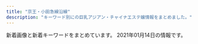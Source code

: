 ```yaml
---
title: "京王・小田急線沿線"
description: "キーワード別にの巨乳アジアン・チャイナエステ嬢情報をまとめました。"
---
```


新着画像と新着キーワードをまとめています。
2021年01月14日の情報です。

<DmmAffiliateIns />
<KeywordTable
  shops={
    [
    {
        "keywords": {
            "86": 5,
            "88": 10,
            "89": 5
        },
        "img_links": [
            "http://bluemoon.ests.jp/images/pick.png",
            "http://bluemoon.ests.jp/photos/sites/44/2018/12/2018121908583396.jpg",
            "http://bluemoon.ests.jp/images/s_news.jpg",
            "http://bluemoon.ests.jp/images/info.jpg",
            "http://bluemoon.ests.jp/images/mobile.jpg",
            "http://bluemoon.ests.jp/images/s1.jpg",
            "http://bluemoon.ests.jp/photos/sites/44/2018/12/201812190859037.jpg",
            "http://bluemoon.ests.jp/images/s3.jpg",
            "http://bluemoon.ests.jp/images/s_news1.jpg",
            "http://bluemoon.ests.jp/images/s_staff.png",
            "http://bluemoon.ests.jp/photos/sites/44/2018/12/2018121908575329.jpg",
            "http://bluemoon.ests.jp/images/end.png",
            "http://bluemoon.ests.jp/photos/sites/44/2018/12/2018121908592131.jpg",
            "http://bluemoon.ests.jp/images/s_link.png",
            "http://bluemoon.ests.jp/images/top.png"
        ],
        "name": "Blue Moon",
        "url": "http://bluemoon.ests.jp/",
        "station": "\u8abf\u5e03\u99c5\u6771\u53e3"
    },
    {
        "url": "http://kara.relaxnabi.com/",
        "keywords": {
            "89": 4,
            "D": 4
        },
        "img_links": [
            "http://kara.relaxnabi.com/css/nav/nav-003.jpg",
            "http://kara.relaxnabi.com/css/nav/nav-001.jpg",
            "http://kara.relaxnabi.com/css/m-head01.jpg",
            "http://kara.relaxnabi.com/css/nav/nav-004.jpg",
            "http://kara.relaxnabi.com/css/nav/nav-005.jpg",
            "http://kara.relaxnabi.com/css/nav/nav-002.jpg",
            "http://kara.relaxnabi.com/css/c04.jpg",
            "http://kara.relaxnabi.com/css/staff/staff03.jpg",
            "http://kara.relaxnabi.com/css/m-top006.jpg",
            "http://kara.relaxnabi.com/css/staff/staff02.jpg",
            "http://kara.relaxnabi.com/css/nav/nav-006.jpg",
            "http://kara.relaxnabi.com/css/m-top02.jpg",
            "http://kara.relaxnabi.com/css/staff/staff01.jpg",
            "http://kara.relaxnabi.com/css/m-top03.jpg",
            "http://kara.relaxnabi.com/css/staff/staff04.jpg"
        ],
        "station": "\u5343\u6b73\u70cf\u5c71\u99c5\u5317\u53e3",
        "name": "KARA"
    },
    {
        "station": "\u8abf\u5e03\u99c5\u5317\u53e3",
        "name": "\u5b89\u5fc3\u5802",
        "keywords": {},
        "img_links": [
            "http://www.fuafua.info/images/r02.jpg",
            "http://www.fuafua.info/images/s4.jpg",
            "http://www.fuafua.info/images/mihao.jpg",
            "http://www.fuafua.info/images/r03.jpg",
            "http://www.fuafua.info/images/yu.jpg",
            "http://www.fuafua.info/images/m1.jpg",
            "http://www.fuafua.info/images/r01.jpg",
            "http://www.fuafua.info/images/w-2.jpg",
            "http://www.fuafua.info/images/m2.jpg",
            "http://www.fuafua.info/images/mobile.jpg",
            "http://www.fuafua.info/images/tstaff.jpg",
            "http://www.fuafua.info/images/aym.jpg",
            "http://www.fuafua.info/images/ss.jpg",
            "http://www.fuafua.info/images/w-4.jpg",
            "http://www.fuafua.info/images/yuka.jpg",
            "http://www.fuafua.info/images/maga.png"
        ],
        "url": "http://www.fuafua.info/"
    },
    {
        "name": "Dear",
        "img_links": [
            "https://dear.ests.jp/photos/sites/49/2020/09/2020092513482148.jpeg",
            "https://dear.ests.jp/images/bj3.jpg",
            "https://dear.ests.jp/photos/sites/49/2021/01/202101140011249.jpeg",
            "https://dear.ests.jp/photos/sites/49/2020/09/2020092114261518.jpeg",
            "https://dear.ests.jp/photos/sites/49/2020/11/2020112418464445.jpeg",
            "https://dear.ests.jp/photos/sites/49/2020/12/2020122216290668.jpeg",
            "https://dear.ests.jp/images/amore.jpg",
            "https://dear.ests.jp/photos/sites/49/2020/08/2020080911340839.jpeg",
            "https://esta-kanto.com/img/kanto/esta-200_40.jpg",
            "https://dear.ests.jp/images/s_staff.jpg",
            "https://dear.ests.jp/images/paypay.jpg",
            "https://dear.ests.jp/photos/sites/49/2020/08/2020080911335048.jpeg",
            "https://dear.ests.jp/photos/sites/49/2020/11/2020111212311933.jpeg",
            "https://dear.ests.jp/images/1.jpg",
            "https://dear.ests.jp/photos/sites/49/2020/10/2020102600221155.jpeg",
            "https://dear.ests.jp/photos/sites/49/2020/10/2020102923214596.jpeg",
            "https://dear.ests.jp/photos/sites/49/2021/01/202101140010558.jpeg",
            "https://dear.ests.jp/photos/sites/49/2020/12/2020121118111051.jpeg",
            "https://dear.ests.jp/images/s_link.jpg",
            "https://dear.ests.jp/images/s_info.jpg",
            "https://dear.ests.jp/images/member.jpg",
            "https://dear.ests.jp/photos/sites/49/2020/08/2020081622564830.jpeg",
            "https://dear.ests.jp/images/top.jpg",
            "https://dear.ests.jp/photos/sites/49/2020/12/2020122723322384.jpeg",
            "https://dear.ests.jp/photos/sites/49/2020/11/2020112716152851.jpeg",
            "https://dear.ests.jp/photos/sites/49/2020/11/202011232237522.jpeg",
            "https://dear.ests.jp/images/bj1.jpg",
            "https://dear.ests.jp/images/link2.jpg",
            "https://dear.ests.jp/photos/sites/49/2020/12/2020122723283372.jpeg",
            "https://dear.ests.jp/images/info2.jpg"
        ],
        "url": "https://dear.ests.jp/",
        "station": "\u5e9c\u4e2d\u99c5",
        "keywords": {
            "\u4e73": 1,
            "\u30bb\u30af\u30b7\u30fc": 1,
            "E": 5,
            "D": 6,
            "C": 3
        }
    },
    {
        "name": "New\u30b9\u30bf\u30a4\u30eb\u30e1\u30f3\u30ba\u30a8\u30b9\u30c6",
        "url": "http://www.newstyle.esjp.info/",
        "station": "\u5343\u6b73\u70cf\u5c71\u99c5\u5317\u53e3",
        "keywords": {
            "88": 8,
            "F": 4,
            "D": 12,
            "87": 4,
            "91": 4,
            "C": 8,
            "\u80f8": 1,
            "86": 8
        },
        "img_links": [
            "http://www.newstyle.esjp.info/files/006-02.jpg",
            "http://www.newstyle.esjp.info/files/004.jpg",
            "http://www.newstyle.esjp.info/files/002.jpg",
            "http://www.newstyle.esjp.info/files/005.jpg",
            "http://www.newstyle.esjp.info/files/002-02.jpg",
            "http://www.newstyle.esjp.info/images/icon_staff.png",
            "http://www.newstyle.esjp.info/files/004-02.jpg",
            "http://www.newstyle.esjp.info/images/btn2.png",
            "http://www.newstyle.esjp.info/files/003.jpg",
            "http://www.newstyle.esjp.info/files/005-02.jpg",
            "http://www.newstyle.esjp.info/images/index_sm.png",
            "http://www.newstyle.esjp.info/images/mainImg_sub.jpg",
            "http://www.newstyle.esjp.info/images/icon_top.png",
            "http://www.newstyle.esjp.info/files/001.jpg",
            "http://www.newstyle.esjp.info/images/icon_tel.png",
            "http://www.newstyle.esjp.info/files/003-02.jpg",
            "http://www.newstyle.esjp.info/files/006.jpg",
            "http://www.newstyle.esjp.info/images/icon_info.png",
            "http://www.newstyle.esjp.info/files/001-02.jpg"
        ]
    },
    {
        "keywords": {
            "87": 3,
            "C": 13,
            "E": 7,
            "86": 20,
            "84": 12,
            "D": 30,
            "83": 6,
            "88": 5,
            "85": 13
        },
        "name": "Oasis\uff5e\u30aa\u30a2\u30b7\u30b9\uff5e",
        "img_links": [
            "http://est-massage.xyz/images/cg062.jpg",
            "http://est-massage.xyz/images/ncg.jpg",
            "http://est-massage.xyz/images/cg041.jpg",
            "http://est-massage.xyz/images/cg072.jpg",
            "http://est-massage.xyz/images/cg181.jpg",
            "http://est-massage.xyz/images/cg10.jpg",
            "http://est-massage.xyz/images/cg04.jpg",
            "http://est-massage.xyz/images/cg082.jpg",
            "http://est-massage.xyz/images/bn01.jpg",
            "http://est-massage.xyz/images/cg182.jpg",
            "http://est-massage.xyz/images/cg032.jpg",
            "http://est-massage.xyz/images/cg111.jpg",
            "http://est-massage.xyz/images/250_50.png",
            "http://est-massage.xyz/images/cg152.jpg",
            "http://est-massage.xyz/images/cg03.jpg",
            "http://est-massage.xyz/images/foot_tel.png",
            "http://est-massage.xyz/images/r2.jpg",
            "http://est-massage.xyz/images/cg11.jpg",
            "http://est-massage.xyz/images/side_tel.png",
            "http://est-massage.xyz/images/cg161.jpg",
            "http://est-massage.xyz/images/cg05.jpg",
            "http://est-massage.xyz/images/cg151.jpg",
            "http://est-massage.xyz/images/cg031.jpg",
            "http://est-massage.xyz/images/cg101.jpg",
            "http://est-massage.xyz/images/sy1.jpg",
            "http://est-massage.xyz/images/cg011.jpg",
            "http://est-massage.xyz/images/cg022.jpg",
            "http://est-massage.xyz/images/head_tell.png",
            "http://est-massage.xyz/images/cg021.jpg",
            "http://est-massage.xyz/images/468_60.png",
            "http://est-massage.xyz/images/sy2.jpg",
            "http://est-massage.xyz/images/cg16.jpg",
            "http://est-massage.xyz/images/cg191.jpg",
            "http://est-massage.xyz/images/cg02.jpg",
            "http://est-massage.xyz/images/cg12.jpg",
            "http://est-massage.xyz/images/cg052.jpg",
            "http://est-massage.xyz/images/cg071.jpg",
            "http://est-massage.xyz/images/cg01.jpg",
            "http://est-massage.xyz/images/r3.jpg",
            "http://est-massage.xyz/images/cg17.jpg",
            "http://est-massage.xyz/images/cg18.jpg",
            "http://est-massage.xyz/images/bn02.jpg",
            "http://est-massage.xyz/images/r1.jpg",
            "http://est-massage.xyz/images/cg051.jpg",
            "http://est-massage.xyz/images/cg07.jpg",
            "http://est-massage.xyz/images/cg09.jpg",
            "http://est-massage.xyz/images/cg19.jpg",
            "http://est-massage.xyz/images/head_tell2.png",
            "http://est-massage.xyz/images/cg15.jpg",
            "http://est-massage.xyz/images/bn03.jpg",
            "http://est-massage.xyz/images/200_40.png",
            "http://est-massage.xyz/images/88_31.png",
            "http://est-massage.xyz/images/cg061.jpg",
            "http://est-massage.xyz/images/cg06.jpg",
            "http://est-massage.xyz/images/cg102.jpg"
        ],
        "station": "\u7b39\u585a\u99c5\u5317\u53e3",
        "url": "http://est-massage.xyz/"
    },
    {
        "url": "http://massage-est.xyz/",
        "station": "\u5343\u6b73\u70cf\u5c71\u99c5\u5317\u53e3",
        "keywords": {
            "D": 72,
            "E": 16,
            "C": 8,
            "86": 96
        },
        "name": "\u6df1\u4e95\u6c37\u306e\u56fd",
        "img_links": [
            "http://massage-est.xyz/images/sys.jpg",
            "http://massage-est.xyz/images/cg12.jpg",
            "http://massage-est.xyz/images/cg09.jpg",
            "http://massage-est.xyz/images/cg011.jpg",
            "http://massage-est.xyz/images/spacer300x450.png",
            "http://massage-est.xyz/images/top2.png",
            "http://massage-est.xyz/images/cg04.jpg",
            "http://massage-est.xyz/images/up_100_1_0.jpg",
            "http://massage-est.xyz/images/cg051.jpg",
            "http://massage-est.xyz/images/cg071.jpg",
            "http://massage-est.xyz/images/cg10.jpg",
            "http://massage-est.xyz/images/cg03.jpg",
            "http://massage-est.xyz/images/cg11.jpg",
            "http://massage-est.xyz/images/cg08.jpg",
            "http://massage-est.xyz/images/cg01.jpg",
            "http://massage-est.xyz/images/cg05.jpg",
            "http://massage-est.xyz/images/cg081.jpg",
            "http://massage-est.xyz/images/cg091.jpg",
            "http://massage-est.xyz/images/cg07.jpg",
            "http://massage-est.xyz/images/cg06.jpg",
            "http://massage-est.xyz/images/spacer900x360.png",
            "http://massage-est.xyz/images/top.png",
            "http://massage-est.xyz/images/cg061.jpg",
            "http://massage-est.xyz/images/cg031.jpg",
            "http://massage-est.xyz/images/cg021.jpg",
            "http://massage-est.xyz/images/qr.jpg",
            "http://massage-est.xyz/images/cg02.jpg"
        ]
    },
    {
        "keywords": {
            "90": 6,
            "C": 8,
            "84": 8,
            "86": 12,
            "D": 24
        },
        "url": "http://www.mojitojd.xyz/",
        "name": "\u685c",
        "station": "\u8abf\u5e03\u99c5\u6771\u53e3",
        "img_links": [
            "http://www.mojitojd.xyz/uploads/201226/1-2012261120423N.jpg",
            "http://www.mojitojd.xyz/uploads/201226/1-2012261A316447.jpg",
            "http://www.mojitojd.xyz/uploads/201226/1-201226112001463.jpg",
            "http://www.mojitojd.xyz/uploads/201226/1-20122611191Q05.jpg",
            "http://www.mojitojd.xyz/uploads/201226/1-201226111010B0.jpg",
            "http://www.mojitojd.xyz/style/bottom_therapist.jpg",
            "http://www.mojitojd.xyz/uploads/allimg/200930/1-200930094059.jpg",
            "http://www.mojitojd.xyz/uploads/allimg/200930/1-200930094039.jpg",
            "http://www.mojitojd.xyz/style/trigger.jpg",
            "http://www.mojitojd.xyz/style/mainvisual_01_s.jpg",
            "http://www.mojitojd.xyz/uploads/201229/1-2012291649129B.jpg",
            "http://www.mojitojd.xyz/style/mainvisual_02_s.jpg",
            "http://www.mojitojd.xyz/uploads/201226/1-201226111H3126.jpg",
            "http://www.mojitojd.xyz/uploads/allimg/200930/1-200930094123.jpg",
            "http://www.mojitojd.xyz/style/mainvisual_02.jpg",
            "http://www.mojitojd.xyz/style/mainvisual_01.jpg",
            "http://www.mojitojd.xyz/uploads/allimg/201229/1-2012291A143.jpg",
            "http://www.mojitojd.xyz/uploads/201226/1-201226111Q3228.jpg",
            "http://www.mojitojd.xyz/style/icon_new.png",
            "http://www.mojitojd.xyz/style/sw_home.png",
            "http://www.mojitojd.xyz/uploads/201226/1-201226111JU10.jpg",
            "http://www.mojitojd.xyz/style/sw_tel.png",
            "http://www.mojitojd.xyz/uploads/201226/1-201226112111454.jpg",
            "http://www.mojitojd.xyz/style/head_interior.jpg",
            "http://www.mojitojd.xyz/style/head_therapist.jpg",
            "http://www.mojitojd.xyz/style/icon_ranking_01.png"
        ]
    },
    {
        "keywords": {},
        "img_links": [
            "http://gakuen.iest.info/images/g16.jpg",
            "http://gakuen.iest.info/photos/sites/2/2020/03/2020032315452568.jpg",
            "http://gakuen.iest.info/photos/sites/2/2020/03/2020031917023498.jpg",
            "http://gakuen.iest.info/photos/sites/2/2020/07/2020073112251978.jpg",
            "http://gakuen.iest.info/photos/sites/2/2020/01/2020012313114295.jpg",
            "http://gakuen.iest.info/images/s_staff.jpg",
            "http://gakuen.iest.info/photos/sites/2/2020/01/2020011414544936.jpg",
            "http://gakuen.iest.info/photos/sites/2/2019/05/2019050913134067.jpg",
            "http://gakuen.iest.info/photos/sites/2/2020/04/2020040617563893.jpg",
            "http://gakuen.iest.info/images/staff_bj3.jpg",
            "http://gakuen.iest.info/photos/sites/2/2020/01/2020012313115328.jpg",
            "http://gakuen.iest.info/photos/sites/2/2020/07/2020072016533176.jpg",
            "http://gakuen.iest.info/photos/sites/2/2020/12/2020121712262192.jpg",
            "http://gakuen.iest.info/images/mobile.jpg",
            "http://gakuen.iest.info/photos/sites/2/2019/03/2019032815331529.jpg",
            "http://gakuen.iest.info/photos/sites/2/2020/03/2020031710530298.jpg",
            "http://gakuen.iest.info/images/staff0.jpg",
            "http://gakuen.iest.info/photos/sites/2/2019/12/2019122012395148.jpg",
            "http://gakuen.iest.info/images/2.jpg",
            "http://gakuen.iest.info/photos/sites/2/2019/07/2019070814045162.jpg",
            "http://gakuen.iest.info/photos/sites/2/2020/09/2020093013013880.jpg",
            "http://gakuen.iest.info/photos/sites/2/2020/02/202002181926092.jpg",
            "http://gakuen.iest.info/photos/sites/2/2020/01/2020011113280929.jpg",
            "http://gakuen.iest.info/photos/sites/2/2019/04/2019042412405867.jpg",
            "http://gakuen.iest.info/images/pick.jpg",
            "http://gakuen.iest.info/photos/sites/2/2020/03/2020030312530188.jpg",
            "http://gakuen.iest.info/photos/sites/2/2018/12/2018122016365886.jpg",
            "http://gakuen.iest.info/photos/sites/2/2020/01/2020012313114828.jpg",
            "http://gakuen.iest.info/photos/sites/2/2019/08/2019081415474742.jpg",
            "http://gakuen.iest.info/photos/sites/2/2018/12/2018122016370867.jpg",
            "http://gakuen.iest.info/images/g7.jpg",
            "http://gakuen.iest.info/photos/sites/2/2020/03/2020031710530315.jpg",
            "http://gakuen.iest.info/photos/sites/2/2020/12/2020120714105839.jpg",
            "http://gakuen.iest.info/photos/sites/2/2020/01/2020012918400879.jpg",
            "http://gakuen.iest.info/images/news1.jpg",
            "http://gakuen.iest.info/images/g15.jpg",
            "http://gakuen.iest.info/images/g14.jpg",
            "http://gakuen.iest.info/photos/sites/2/2020/04/2020042017530931.jpg",
            "http://gakuen.iest.info/images/g1.jpg",
            "http://gakuen.iest.info/photos/sites/2/2020/06/2020061616280157.jpg",
            "http://gakuen.iest.info/photos/sites/2/2020/04/202004131442543.jpg",
            "http://gakuen.iest.info/photos/sites/2/2020/02/2020022712294123.jpg",
            "http://gakuen.iest.info/photos/sites/2/2018/12/2018120914092113.jpg",
            "http://gakuen.iest.info/images/info.jpg",
            "http://gakuen.iest.info/photos/sites/2/2020/02/2020021810301874.jpg",
            "http://gakuen.iest.info/photos/sites/2/2018/12/2018122016370328.jpg",
            "http://gakuen.iest.info/photos/sites/2/2020/04/2020042017530271.jpg",
            "http://gakuen.iest.info/photos/sites/2/2020/05/2020050117553339.jpg",
            "http://gakuen.iest.info/photos/sites/2/2020/02/202002181030244.jpg",
            "http://gakuen.iest.info/photos/sites/2/2020/02/2020021810302988.jpg",
            "http://gakuen.iest.info/photos/sites/2/2020/03/202003121411072.jpg",
            "http://gakuen.iest.info/images/g13.jpg",
            "http://gakuen.iest.info/images/g17.jpg",
            "http://gakuen.iest.info/photos/sites/2/2019/03/2019033017261438.jpg",
            "http://gakuen.iest.info/images/g2.jpg",
            "http://gakuen.iest.info/images/info2.jpg",
            "http://gakuen.iest.info/images/g10.jpg",
            "http://gakuen.iest.info/photos/sites/2/2020/05/202005211902408.jpg",
            "http://gakuen.iest.info/images/1.jpg",
            "http://gakuen.iest.info/photos/sites/2/2019/09/2019091711325670.jpg",
            "http://gakuen.iest.info/images/g11.jpg",
            "http://gakuen.iest.info/photos/sites/2/2020/02/202002061519106.jpg",
            "http://gakuen.iest.info/photos/sites/2/2019/02/2019022817325825.jpg",
            "http://gakuen.iest.info/photos/sites/2/2020/05/2020052119024816.jpg",
            "http://gakuen.iest.info/photos/sites/2/2020/03/2020032310123163.jpg",
            "http://gakuen.iest.info/images/g3.jpg",
            "http://gakuen.iest.info/images/dairy1.jpg",
            "http://gakuen.iest.info/photos/sites/2/2020/03/2020030612170589.jpg",
            "http://gakuen.iest.info/photos/sites/2/2020/01/202001201156212.jpg",
            "http://gakuen.iest.info/photos/sites/2/2019/03/2019030516090063.jpg",
            "http://gakuen.iest.info/images/s_cosplay.jpg",
            "http://gakuen.iest.info/images/top.jpg",
            "http://gakuen.iest.info/images/s_link.jpg"
        ],
        "name": "\u30de\u30fc\u30e1\u30a4\u30c9",
        "url": "http://gakuen.iest.info/",
        "station": "\u8056\u8e5f\u685c\u30b1\u4e18\u99c5\u897f\u53e3"
    },
    {
        "img_links": [
            "http://www.gokuyu.work/images/b1.jpg",
            "http://www.gokuyu.work/images/sm.jpg",
            "http://www.gokuyu.work/sp/images/int2.jpg",
            "http://www.gokuyu.work/staff/rina.jpg",
            "http://www.gokuyu.work/sp/images/interior_t.jpg",
            "http://www.gokuyu.work/sp/images/ta.jpg",
            "http://www.gokuyu.work/img/ayu1.jpg",
            "http://www.gokuyu.work/sp/images/tel.jpg",
            "http://www.gokuyu.work/sp/img/ayu1.jpg",
            "http://www.gokuyu.work/sp/img/rina1.jpg",
            "http://www.gokuyu.work/sp/images/topgirl.jpg",
            "http://www.gokuyu.work/sp/images/ac1.jpg",
            "http://www.gokuyu.work/sp/images/sys.jpg",
            "http://www.gokuyu.work/sp/img/moe1.jpg",
            "http://www.gokuyu.work/sp/staff/yuna.jpg",
            "http://www.gokuyu.work/sp/images/news.jpg",
            "http://www.gokuyu.work/images/int1.jpg",
            "http://www.gokuyu.work/sp/images/staff_t.jpg",
            "http://www.gokuyu.work/images/staff_t.jpg",
            "http://www.gokuyu.work/images/int2.jpg",
            "http://www.gokuyu.work/sp/staff/ayu.jpg",
            "http://www.gokuyu.work/images/b2.jpg",
            "http://www.gokuyu.work/sp/images/rec.jpg",
            "http://www.gokuyu.work/staff/moe.jpg",
            "http://www.gokuyu.work/images/tg_t.jpg",
            "http://www.gokuyu.work/sp/staff/moe.jpg",
            "http://www.gokuyu.work/sp/menu/staff.jpg",
            "http://www.gokuyu.work/images/concept.jpg",
            "http://www.gokuyu.work/images/newsb.png",
            "http://www.gokuyu.work/sp/images/footer.jpg",
            "http://www.gokuyu.work/img/yuna1.jpg",
            "http://www.gokuyu.work/sp/images/newsb.png",
            "http://www.gokuyu.work/sp/menu/top.jpg",
            "http://www.gokuyu.work/images/ta.jpg",
            "http://www.gokuyu.work/img/rina1.jpg",
            "http://www.gokuyu.work/images/rec.jpg",
            "http://www.gokuyu.work/sp/images/int1.jpg",
            "http://www.gokuyu.work/staff/ayu.jpg",
            "http://www.gokuyu.work/images/sys.jpg",
            "http://www.gokuyu.work/img/moe1.jpg",
            "http://www.gokuyu.work/images/tr.jpg",
            "http://www.gokuyu.work/sp/images/head.jpg",
            "http://www.gokuyu.work/images/head.jpg",
            "http://www.gokuyu.work/images/news_t.jpg",
            "http://www.gokuyu.work/sp/img/yuna1.jpg",
            "http://www.gokuyu.work/sp/staff/rina.jpg",
            "http://www.gokuyu.work/images/interior_t.jpg",
            "http://www.gokuyu.work/staff/yuna.jpg"
        ],
        "station": "\u767b\u6238\u99c5\u591a\u6469\u5ddd\u53e3",
        "name": "\u7652",
        "keywords": {},
        "url": "http://www.gokuyu.work/"
    },
    {
        "url": "https://hobo100per.jpn.vin/",
        "name": "\u307b\u307c100%",
        "img_links": [
            "https://hobo100per.jpn.vin/photos/sites/64/2020/10/2020102607255792.jpg",
            "https://hobo100per.jpn.vin/images/s_link.jpg",
            "https://hobo100per.jpn.vin/images/top.png",
            "https://hobo100per.jpn.vin/images/mobile.jpg",
            "https://hobo100per.jpn.vin/photos/sites/64/2020/10/2020102607255627.jpg",
            "https://hobo100per.jpn.vin/images/s_staff.jpg",
            "https://hobo100per.jpn.vin/images/news_bj1.jpg",
            "https://hobo100per.jpn.vin/photos/sites/64/2020/11/2020111302073452.jpg",
            "https://hobo100per.jpn.vin/images/s_face.jpg",
            "https://hobo100per.jpn.vin/images/news_bj3.jpg",
            "https://hobo100per.jpn.vin/images/room3.jpg",
            "https://hobo100per.jpn.vin/images/face_bj2.jpg",
            "https://hobo100per.jpn.vin/images/room1.jpg",
            "https://hobo100per.jpn.vin/images/s_topics.jpg",
            "https://hobo100per.jpn.vin/photos/sites/64/2020/10/2020102607255738.jpg",
            "https://hobo100per.jpn.vin/photos/sites/64/2020/12/2020120204102727.jpg",
            "https://hobo100per.jpn.vin/images/end.png",
            "https://hobo100per.jpn.vin/images/room2.jpg",
            "https://hobo100per.jpn.vin/photos/sites/64/2020/10/2020102607255898.jpg",
            "https://hobo100per.jpn.vin/images/1.png",
            "https://hobo100per.jpn.vin/images/room4.jpg"
        ],
        "station": "\u5343\u6b73\u70cf\u5c71\u99c5\u5317\u53e3",
        "keywords": {
            "84": 56,
            "C": 36,
            "D": 70,
            "85": 14,
            "87": 14
        }
    },
    {
        "name": "Look at me",
        "station": "\u7a32\u7530\u5824\u99c5",
        "img_links": [
            "http://est70.xyz/lam/images/button-4.png",
            "http://est70.xyz/lam/girl/g03.png",
            "http://est70.xyz/lam/girl/g06.png",
            "http://est70.xyz/lam/girl/5.jpg",
            "http://est70.xyz/lam/images/button-2.png",
            "http://est70.xyz/lam/images/button-1.png",
            "http://est70.xyz/lam/images/button-6.png",
            "http://est70.xyz/lam/girl/6.jpg",
            "http://est70.xyz/lam/girl/g05.png",
            "http://est70.xyz/lam/girl/4.jpg",
            "http://est70.xyz/lam/images/tel-bar.png",
            "http://est70.xyz/lam/images/footer.png",
            "http://est70.xyz/lam/girl/3.jpg",
            "http://est70.xyz/lam/girl/g04.png",
            "http://est70.xyz/lam/images/tt.png",
            "http://est70.xyz/lam/images/button-3.png",
            "http://est70.xyz/lam/images/concept.png",
            "http://est70.xyz/lam/images/button-5.png"
        ],
        "url": "http://est70.xyz/lam/",
        "keywords": {}
    },
    {
        "station": "\u767b\u6238\u99c5\u751f\u7530\u7dd1\u5730\u53e3",
        "keywords": {
            "\u4e73": 9
        },
        "url": "http://www.aiuntyuiop.xyz/",
        "img_links": [
            "http://www.aiuntyuiop.xyz/webstyle/line6.png",
            "http://www.aiuntyuiop.xyz/webstyle/line2.png",
            "http://www.aiuntyuiop.xyz/webstyle/line5.png",
            "http://www.aiuntyuiop.xyz/webstyle/sign(1).png",
            "http://www.aiuntyuiop.xyz/webstyle/call(1).jpg",
            "http://www.aiuntyuiop.xyz/webstyle/line3.png",
            "http://www.aiuntyuiop.xyz/uploads/201217/1-20121G6424bW.png",
            "http://www.aiuntyuiop.xyz/uploads/201111/1-20111112534M48.jpg",
            "http://www.aiuntyuiop.xyz/lfc/intro_top_time.png",
            "http://www.aiuntyuiop.xyz/uploads/201217/1-20121G6342T29.jpg",
            "http://www.aiuntyuiop.xyz/uploads/201217/1-20121G6345L51.jpg",
            "http://www.aiuntyuiop.xyz/webstyle/notice.png",
            "http://www.aiuntyuiop.xyz/webstyle/sign(2).png",
            "http://www.aiuntyuiop.xyz/lfc/intro_top_tel.png",
            "http://www.aiuntyuiop.xyz/uploads/201217/1-20121G635524O.jpg",
            "http://www.aiuntyuiop.xyz/uploads/201217/1-20121G63612P1.jpg",
            "http://www.aiuntyuiop.xyz/uploads/201217/1-20121G63514140.jpg",
            "http://www.aiuntyuiop.xyz/webstyle/call.jpg",
            "http://www.aiuntyuiop.xyz/uploads/201217/1-20121G62F6118.jpg",
            "http://www.aiuntyuiop.xyz/webstyle/mobile_02.png",
            "http://www.aiuntyuiop.xyz/webstyle/mobile_01.png",
            "http://www.aiuntyuiop.xyz/webstyle/line4.png",
            "http://www.aiuntyuiop.xyz/uploads/201217/1-20121G6363K37.jpg",
            "http://www.aiuntyuiop.xyz/webstyle/sign.png",
            "http://www.aiuntyuiop.xyz/webstyle/line1.png"
        ],
        "name": "\u30aa\u30f3\u30ea\u30fc\u30e6\u30fc"
    },
    {
        "img_links": [
            "http://www.sexy.masg.info/images/top01.png",
            "http://www.sexy.masg.info/images/top003.png",
            "http://www.sexy.masg.info/images/nav-005.png",
            "http://www.sexy.masg.info/images/tel.png",
            "http://www.sexy.masg.info/files/004.jpg",
            "http://www.sexy.masg.info/photo_news/upimg/137665ff7d57f3cf91_1.jpg",
            "http://www.sexy.masg.info/files/001.jpg",
            "http://www.sexy.masg.info/images/nav-004.png",
            "http://www.sexy.masg.info/files/003.jpg",
            "http://www.sexy.masg.info/images/nav-003.png",
            "http://www.sexy.masg.info/photo_news/upimg/108215f82f974a7fed_1.jpg",
            "http://www.sexy.masg.info/images/nav-002.png",
            "http://www.sexy.masg.info/photo_news/upimg/108215f82f974a7fed_2.jpg",
            "http://www.sexy.masg.info/files/006.jpg",
            "http://www.sexy.masg.info/photo_news/upimg/108215f82f974a7fed_0.jpg",
            "http://www.sexy.masg.info/files/005.jpg",
            "http://www.sexy.masg.info/images/nav-001.png",
            "http://www.sexy.masg.info/photo_news/upimg/137665ff7d57f3cf91_0.jpg",
            "http://www.sexy.masg.info/images/nav-006.png",
            "http://www.sexy.masg.info/files/002.jpg",
            "http://www.sexy.masg.info/images/osusume01.png",
            "http://www.sexy.masg.info/images/top02-left.png"
        ],
        "keywords": {
            "\u30bb\u30af\u30b7\u30fc": 15
        },
        "url": "http://www.sexy.masg.info/",
        "name": "\u30bb\u30af\u30b7\u30fc\u30ac\u30fc\u30eb",
        "station": "\u3064\u3064\u3058\u30f6\u4e18\u99c5\u5357\u53e3"
    },
    {
        "keywords": {
            "D": 32,
            "E": 41,
            "F": 10,
            "C": 16,
            "86": 3
        },
        "name": "\u30ec\u30a4\u30f3\u30dc\u30fc",
        "station": "\u5343\u6b73\u70cf\u5c71\u99c5\u5317\u53e3",
        "img_links": [
            "https://es-relax.tokyo/wp-content/uploads/2020/03/999rainbow.jpg",
            "https://es-relax.tokyo/wp-content/uploads/2020/02/8976251rainbow.jpg",
            "https://es-relax.tokyo/wp-content/themes/este/img/2.jpg",
            "https://es-relax.tokyo/wp-content/uploads/2020/02/1rainbow.jpg",
            "https://es-relax.tokyo/wp-content/uploads/2020/02/3rainbow-1.jpg",
            "https://es-relax.tokyo/wp-content/themes/este/img/top-img01a.png",
            "https://es-relax.tokyo/wp-content/uploads/2020/04/111rainbow.jpg",
            "https://es-relax.tokyo/wp-content/uploads/2020/03/7777rainbow.jpg",
            "https://es-relax.tokyo/wp-content/themes/este/img/1.jpg",
            "https://es-relax.tokyo/wp-content/uploads/2020/02/987sarainbow.jpg",
            "https://es-relax.tokyo/wp-content/themes/este/img/top-img01.png",
            "https://es-relax.tokyo/wp-content/uploads/2020/02/2rainbow.jpg",
            "https://es-relax.tokyo/wp-content/uploads/2020/11/87621rainbow.jpg",
            "https://es-relax.tokyo/wp-content/uploads/2020/02/88rainbow.jpg",
            "https://es-relax.tokyo/wp-content/uploads/2020/11/908271rainbow.jpg",
            "https://es-relax.tokyo/wp-content/uploads/2020/02/67878rainbow.jpg",
            "https://es-relax.tokyo/wp-content/uploads/2020/03/777rainbow.jpg",
            "https://es-relax.tokyo/wp-content/uploads/2020/02/1211rainbow.jpg",
            "https://es-relax.tokyo/wp-content/uploads/2020/02/4576rainbow.jpg",
            "https://es-relax.tokyo/wp-content/uploads/2020/12/98765rainbow.jpg",
            "https://es-relax.tokyo/wp-content/themes/este/img/tel_footer.png",
            "https://es-relax.tokyo/wp-content/uploads/2020/02/4rainbow.jpg",
            "https://es-relax.tokyo/wp-content/uploads/2020/03/89761aarainbow.jpg",
            "https://es-relax.tokyo/wp-content/uploads/2020/02/58743rainbow.jpg",
            "https://es-relax.tokyo/wp-content/uploads/2020/02/55rainbow.jpg",
            "https://es-relax.tokyo/wp-content/uploads/2020/02/9rainbow.jpg",
            "https://es-relax.tokyo/wp-content/uploads/2020/07/1234567rainbow.jpg",
            "https://es-relax.tokyo/wp-content/uploads/2020/02/22rainbow.jpg",
            "https://es-relax.tokyo/wp-content/uploads/2020/02/555rainbow.jpg",
            "https://es-relax.tokyo/wp-content/uploads/2020/07/982561rainbow.jpg",
            "https://es-relax.tokyo/wp-content/uploads/2020/02/4344rainbow.jpg",
            "https://es-relax.tokyo/wp-content/uploads/2020/02/66rainbow.jpg",
            "https://es-relax.tokyo/wp-content/uploads/2020/02/4321121rainbow.jpg",
            "https://es-relax.tokyo/wp-content/uploads/2020/04/6566rainbow.jpg",
            "https://es-relax.tokyo/wp-content/uploads/2020/02/99rainbow.jpg",
            "https://es-relax.tokyo/wp-content/uploads/2020/02/111rainbow.jpg",
            "https://es-relax.tokyo/wp-content/uploads/2020/02/962781rainbow.jpg",
            "https://es-relax.tokyo/wp-content/uploads/2020/03/11111rainbow.jpg",
            "https://es-relax.tokyo/wp-content/uploads/2020/02/7rainbow-1.jpg",
            "https://es-relax.tokyo/wp-content/uploads/2020/02/3334rainbow.jpg",
            "https://es-relax.tokyo/wp-content/uploads/2020/06/67543234rainbow.jpg",
            "https://es-relax.tokyo/wp-content/uploads/2020/02/11rainbow.jpg",
            "https://es-relax.tokyo/wp-content/uploads/2020/02/5rainbow.jpg",
            "https://es-relax.tokyo/wp-content/uploads/2020/02/654516rainbow.jpg",
            "https://es-relax.tokyo/wp-content/uploads/2020/02/3rainbow.jpg",
            "https://es-relax.tokyo/wp-content/themes/este/img/tel_header.png",
            "https://es-relax.tokyo/wp-content/themes/este/img/top-img01b.png",
            "https://es-relax.tokyo/wp-content/themes/este/img/3.jpg",
            "https://es-relax.tokyo/wp-content/themes/este/img/call.png",
            "https://es-relax.tokyo/wp-content/themes/este/img/top-img04.png",
            "https://es-relax.tokyo/wp-content/uploads/2020/02/897621arainbow.jpg",
            "https://es-relax.tokyo/wp-content/themes/este/img/top-img02.png",
            "https://es-relax.tokyo/wp-content/themes/este/img/4.jpg",
            "https://es-relax.tokyo/wp-content/uploads/2020/10/897654rainbow.jpg",
            "https://es-relax.tokyo/wp-content/uploads/2020/02/1rainbow-1.jpg",
            "https://es-relax.tokyo/wp-content/uploads/2020/02/7rainbow.jpg"
        ],
        "url": "https://es-relax.tokyo/"
    },
    {
        "keywords": {
            "86": 6,
            "84": 3,
            "83": 3,
            "85": 3
        },
        "station": "\u5343\u6b73\u70cf\u5c71\u99c5\u5357\u53e3",
        "url": "http://sakura.iest.jp",
        "img_links": [
            "http://sakura.iest.jp/layer/images/top/top_08.png",
            "http://sakura.iest.jp/images/staff_bj4.png",
            "http://sakura.iest.jp/images/info.png",
            "http://sakura.iest.jp/layer/images/top/top_05.jpg",
            "http://sakura.iest.jp/layer/images/top/top_06.jpg",
            "http://sakura.iest.jp/images/1.jpg",
            "http://sakura.iest.jp/images/ser4.jpg",
            "http://sakura.iest.jp/layer/images/top/top_02.jpg",
            "http://sakura.iest.jp/images/wenzi-staff.png",
            "http://sakura.iest.jp/images/s_service.png",
            "http://sakura.iest.jp/images/staff_01.jpg",
            "http://sakura.iest.jp/images/ser1.jpg",
            "http://sakura.iest.jp/images/staff_03.jpg",
            "http://sakura.iest.jp/images/ser2.jpg",
            "http://sakura.iest.jp/layer/images/top/top_01.jpg",
            "http://sakura.iest.jp/images/s_info.png",
            "http://sakura.iest.jp/layer/images/top.jpg",
            "http://sakura.iest.jp/images/staff_06.jpg",
            "http://sakura.iest.jp/images/staff_04.jpg",
            "http://sakura.iest.jp/layer/images/top/top_03.jpg",
            "http://sakura.iest.jp/images/top1.jpg",
            "http://sakura.iest.jp/images/staff_bj1.png",
            "http://sakura.iest.jp/layer/images/top/top_04.jpg",
            "http://sakura.iest.jp/images/ser3.jpg",
            "http://sakura.iest.jp/images/staff_02.jpg",
            "http://sakura.iest.jp/images/top2.jpg"
        ],
        "name": "\u685c -\u30b5\u30af\u30e9-"
    },
    {
        "station": "JR\u7a32\u7530\u5824\u99c5",
        "url": "http://pre-cious.work/",
        "name": "\u30e9\u30d6\u30cf\u30fc\u30c8",
        "img_links": [
            "http://pre-cious.work/images/head.jpg",
            "http://pre-cious.work/img/yaya1.jpg",
            "http://pre-cious.work/sp/staff/yaya.jpg",
            "http://pre-cious.work/images/4.jpg",
            "http://pre-cious.work/sp/images/staff_t.jpg",
            "http://pre-cious.work/images/2.jpg",
            "http://pre-cious.work/sp/images/footer.png",
            "http://pre-cious.work/sp/staff/mika.jpg",
            "http://pre-cious.work/images/sys.png",
            "http://pre-cious.work/sp/menu/staff.jpg",
            "http://pre-cious.work/sp/staff/momo.jpg",
            "http://pre-cious.work/images/3.jpg",
            "http://pre-cious.work/sp/images/head.jpg",
            "http://pre-cious.work/images/news.jpg",
            "http://pre-cious.work/images/b1.jpg",
            "http://pre-cious.work/images/b2.jpg",
            "http://pre-cious.work/images/staff_t.jpg",
            "http://pre-cious.work/sp/img/ringo1.jpg",
            "http://pre-cious.work/sp/images/interior_t.jpg",
            "http://pre-cious.work/sp/images/3.jpg",
            "http://pre-cious.work/sp/images/news.jpg",
            "http://pre-cious.work/sp/images/rec1.png",
            "http://pre-cious.work/sp/images/rec2.png",
            "http://pre-cious.work/sp/images/newsb.png",
            "http://pre-cious.work/images/int2.png",
            "http://pre-cious.work/images/tr.jpg",
            "http://pre-cious.work/sp/img/yaya1.jpg",
            "http://pre-cious.work/sp/staff/mimi.jpg",
            "http://pre-cious.work/images/6.jpg",
            "http://pre-cious.work/sp/images/b1.jpg",
            "http://pre-cious.work/images/b3.jpg",
            "http://pre-cious.work/img/mika1.jpg",
            "http://pre-cious.work/images/rec1.png",
            "http://pre-cious.work/sp/staff/ringo.jpg",
            "http://pre-cious.work/img/ringo1.jpg",
            "http://pre-cious.work/sp/img/mika1.jpg",
            "http://pre-cious.work/sp/images/2.jpg",
            "http://pre-cious.work/sp/menu/top.jpg",
            "http://pre-cious.work/sp/images/tel.jpg",
            "http://pre-cious.work/sp/images/5.jpg",
            "http://pre-cious.work/sp/images/sys.png",
            "http://pre-cious.work/images/1.jpg",
            "http://pre-cious.work/img/yuyu1.jpg",
            "http://pre-cious.work/sp/images/int1.jpg",
            "http://pre-cious.work/images/int1.png",
            "http://pre-cious.work/sp/images/int2.png",
            "http://pre-cious.work/images/ta.jpg",
            "http://pre-cious.work/images/5.jpg",
            "http://pre-cious.work/sp/images/1.jpg",
            "http://pre-cious.work/img/momo1.jpg",
            "http://pre-cious.work/images/rec2.png",
            "http://pre-cious.work/img/mimi1.jpg",
            "http://pre-cious.work/sp/images/b2.jpg",
            "http://pre-cious.work/sp/img/mimi1.jpg",
            "http://pre-cious.work/sp/staff/yuyu.jpg",
            "http://pre-cious.work/images/sm.jpg",
            "http://pre-cious.work/images/interior_t.jpg",
            "http://pre-cious.work/sp/img/yuyu1.jpg",
            "http://pre-cious.work/sp/images/b3.jpg",
            "http://pre-cious.work/sp/images/6.jpg",
            "http://pre-cious.work/sp/images/4.jpg",
            "http://pre-cious.work/sp/img/momo1.jpg"
        ],
        "keywords": {}
    },
    {
        "station": "\u5343\u6b73\u8239\u6a4b\u99c5\u5357\u53e3",
        "url": "http://arm-rlx.com/",
        "keywords": {
            "C": 17
        },
        "name": "\u308d\u3046\u307e\u3093",
        "img_links": [
            "http://arm-rlx.com/img/shop/msg03.jpg",
            "http://arm-rlx.com/img/shop/msg04.jpg",
            "http://arm-rlx.com/pic/head.jpg",
            "http://arm-rlx.com/img/ttl_staff.png",
            "http://arm-rlx.com/i/files/homeimg.jpg",
            "http://arm-rlx.com/pic/topimg1.jpg",
            "http://arm-rlx.com/staff/saya/01mb.jpg",
            "http://arm-rlx.com/staff/saya/01.jpg",
            "http://arm-rlx.com/staff/miyuki/01.jpg",
            "http://arm-rlx.com/staff/kana/01mb.jpg",
            "http://arm-rlx.com/staff/anna/01.jpg",
            "http://arm-rlx.com/img/mline.png",
            "http://arm-rlx.com/img/ttl_mobile.png",
            "http://arm-rlx.com/staff/sakura/01.jpg",
            "http://arm-rlx.com/staff/nana/01mb.jpg",
            "http://arm-rlx.com/img/shop/msg01.jpg",
            "http://arm-rlx.com/staff/anna/01mb.jpg",
            "http://arm-rlx.com/staff/riri/01.jpg",
            "http://arm-rlx.com/pic/topimg3.jpg",
            "http://arm-rlx.com/staff/miyuki/01mb.jpg",
            "http://arm-rlx.com/staff/moe/01mb.jpg",
            "http://arm-rlx.com/staff/kana/01.jpg",
            "http://arm-rlx.com/img/shop/msg02.jpg",
            "http://arm-rlx.com/staff/sakura/01mb.jpg",
            "http://arm-rlx.com/img/fline.png",
            "http://arm-rlx.com/staff/nana/01.jpg",
            "http://arm-rlx.com/staff/riri/01mb.jpg",
            "http://arm-rlx.com/pic/topimg2.jpg",
            "http://arm-rlx.com/staff/moe/01.jpg"
        ]
    },
    {
        "img_links": [
            "http://nadeshiko.a2.reraku.work/upload/sites/18/2019/04/201904261003517-279x371.jpg",
            "http://www.nadeshikotamacenter.com/images/s_news.jpg",
            "http://www.nadeshikotamacenter.com/images/s_link.jpg",
            "http://nadeshiko.a2.reraku.work/upload/sites/18/2018/12/2018122604542878-279x371.jpg",
            "http://www.nadeshikotamacenter.com/images/mobile.jpg",
            "http://nadeshiko.a2.reraku.work/upload/sites/18/2018/03/2018032602024887-279x371.jpg",
            "http://www.nadeshikotamacenter.com/images/190524.jpg",
            "http://nadeshiko.a2.reraku.work/upload/sites/18/2018/08/2018082903415199.jpg",
            "http://nadeshiko.a2.reraku.work/upload/sites/18/2018/03/2018032602032629-279x371.jpg",
            "http://nadeshiko.a2.reraku.work/upload/sites/18/2018/03/2018032602021548.jpg",
            "http://nadeshiko.a2.reraku.work/upload/sites/18/2018/03/201803260200152-279x371.jpg",
            "http://www.nadeshikotamacenter.com/images/top.jpg",
            "http://www.nadeshikotamacenter.com/images/s_staff.jpg"
        ],
        "url": "http://www.nadeshikotamacenter.com/",
        "keywords": {
            "86": 1,
            "C": 15,
            "D": 1,
            "E": 1,
            "88": 1
        },
        "name": "\u306a\u3067\u3057\u3053",
        "station": "\u591a\u6469\u30bb\u30f3\u30bf\u30fc\u99c5\u6771\u53e3"
    },
    {
        "keywords": {},
        "img_links": [
            "http://hanabi.msa.jp/images/top/top_03.jpg",
            "http://hanabi.msa.jp/images/top/top_06.jpg",
            "http://hanabi.msa.jp/images/page_top.png",
            "http://hanabi.msa.jp/images/top/top_02.jpg",
            "http://hanabi.msa.jp/images/top/top_05.jpg",
            "http://hanabi.msa.jp/images/top/top_04.jpg",
            "http://hanabi.msa.jp/images/staff_image/staf_08a.jpg",
            "http://hanabi.msa.jp/images/top/top_08.png",
            "http://hanabi.msa.jp/images/top/top_01.jpg",
            "http://hanabi.msa.jp/images/home/top.jpg"
        ],
        "url": "http://hanabi.msa.jp/",
        "station": "\u72db\u6c5f\u99c5\u5317\u53e3",
        "name": "\u82b1\u706b"
    },
    {
        "station": "\u7b39\u585a\u99c5\u5317\u53e3",
        "keywords": {
            "86": 4,
            "85": 3
        },
        "url": "http://relax-massage.red/",
        "img_links": [
            "http://relax-massage.red/img/linkt.jpg",
            "http://relax-massage.red/img/l.jpg",
            "http://relax-massage.red/img/cg03.jpg",
            "http://relax-massage.red/img/cg05.jpg",
            "http://relax-massage.red/img/cg02.jpg",
            "http://relax-massage.red/img/no.png",
            "http://relax-massage.red/img/top.jpg",
            "http://relax-massage.red/img/f.jpg",
            "http://relax-massage.red/img/cg01.jpg",
            "http://relax-massage.red/img/girlst.jpg"
        ],
        "name": "Tiary Spa \uff5e\u30c6\u30a3\u30a2\u30ea\u30fc\u30b9\u30d1\uff5e"
    },
    {
        "img_links": [
            "http://37.esnavi.work/2/uploadimg/1587726066.jpg",
            "http://37.esnavi.work/s_staff.png",
            "http://37.esnavi.work/2/uploadimg/1589374736.jpg",
            "http://37.esnavi.work/acc.jpg",
            "http://37.esnavi.work/service2.jpg",
            "http://37.esnavi.work/service1.jpg",
            "http://37.esnavi.work/2/uploadimg/1586429676.jpg",
            "http://37.esnavi.work/2/uploadimg/1609226185.jpg",
            "http://37.esnavi.work/service4.jpg",
            "http://37.esnavi.work/2/uploadimg/1599391670.jpg",
            "http://37.esnavi.work/s_news.jpg",
            "http://37.esnavi.work/room4.jpg",
            "http://37.esnavi.work/info.jpg",
            "http://37.esnavi.work/room1.jpg",
            "http://37.esnavi.work/nbj3.jpg",
            "http://37.esnavi.work/2/uploadimg/1599474468.jpg",
            "http://37.esnavi.work/2/uploadimg/1609226359.jpg",
            "http://37.esnavi.work/room3.jpg",
            "http://37.esnavi.work/s_pick.jpg",
            "http://37.esnavi.work/2/uploadimg/1602659461.jpg",
            "http://37.esnavi.work/room2.jpg",
            "http://37.esnavi.work/tel.jpg",
            "http://37.esnavi.work/2/uploadimg/1586429606.jpg",
            "http://37.esnavi.work/top.png",
            "http://37.esnavi.work/service3.jpg"
        ],
        "station": "\u5e61\u30f6\u8c37\u99c5",
        "name": "37\u2103",
        "url": "http://37.esnavi.work/",
        "keywords": {
            "D": 4,
            "83": 6,
            "84": 2,
            "C": 8,
            "98": 2,
            "86": 6,
            "87": 2,
            "G": 2
        }
    },
    {
        "url": "http://www.iyashikukan.xyz/",
        "name": "\u7652\u3057\u306e\u7a7a\u9593",
        "station": "\u5343\u6b73\u70cf\u5c71\u99c5\u5317\u53e3",
        "img_links": [
            "http://www.iyashikukan.xyz/images/index-rin_14.jpg",
            "http://www.iyashikukan.xyz/images/shop/r5.jpg",
            "http://www.iyashikukan.xyz/images/lanmu-t-st.jpg",
            "http://www.iyashikukan.xyz/images/index-rin_16.jpg",
            "http://www.iyashikukan.xyz/images/lanmu-t-st2.jpg",
            "http://www.iyashikukan.xyz/images/staff/9/39-02a.jpg",
            "http://www.iyashikukan.xyz/images/nav/nav-t-job.jpg",
            "http://www.iyashikukan.xyz/images/top/top-foot_04.png",
            "http://www.iyashikukan.xyz/images/top/top-foot_05.png",
            "http://www.iyashikukan.xyz/images/top/t3.jpg",
            "http://www.iyashikukan.xyz/images/nav/nav-t-sys.jpg",
            "http://www.iyashikukan.xyz/images/staff/10/mimi.jpg",
            "http://www.iyashikukan.xyz/images/index-rin_20.jpg",
            "http://www.iyashikukan.xyz/images/staff/10/satomi.jpg",
            "http://www.iyashikukan.xyz/images/top/t3.png",
            "http://www.iyashikukan.xyz/images/staff/10/nana.jpg",
            "http://www.iyashikukan.xyz/images/staff/10/2.jpg",
            "http://www.iyashikukan.xyz/images/staff/10/1.jpg",
            "http://www.iyashikukan.xyz/images/staff/10/sayaka22.jpg",
            "http://www.iyashikukan.xyz/images/top/top-foot_03.png",
            "http://www.iyashikukan.xyz/images/index-rin_04.jpg",
            "http://www.iyashikukan.xyz/images/top/t2.jpg",
            "http://www.iyashikukan.xyz/images/index-rin_02.jpg"
        ],
        "keywords": {}
    },
    {
        "img_links": [
            "http://orawaku.est888.com/css/nav/nav-003.png",
            "http://orawaku.est888.com/css/staff/staff001-a.jpg",
            "http://orawaku.est888.com/css/staff/staff02-a.jpg",
            "http://orawaku.est888.com/css/nav/nav-005.png",
            "http://orawaku.est888.com/css/staff/staff03-a.jpg",
            "http://orawaku.est888.com/css/nav/nav-001.png",
            "http://orawaku.est888.com/css/tel.png",
            "http://orawaku.est888.com/css/top01.jpg",
            "http://orawaku.est888.com/css/nav/nav-002.png",
            "http://orawaku.est888.com/css/staff/staff04-a.jpg",
            "http://orawaku.est888.com/css/nav/nav-004.png",
            "http://orawaku.est888.com/css/nav/nav-006.png"
        ],
        "url": "http://orawaku.est888.com/",
        "keywords": {
            "E": 1,
            "D": 2,
            "89": 2,
            "88": 1,
            "C": 1,
            "87": 1
        },
        "name": "\u30aa\u30e9\u30ef\u30af \uff5eOrawaku\uff5e",
        "station": "\u5343\u6b73\u70cf\u5c71\u99c5\u5317\u53e3"
    },
    {
        "name": "\u7652\u3057\u82d1",
        "url": "http://iyashien-est.com/",
        "keywords": {
            "C": 7
        },
        "station": "\u5e9c\u4e2d\u99c5\u5357\u53e3",
        "img_links": [
            "http://iyashien-est.com/girl/3.jpg",
            "http://iyashien-est.com/images/room/photo04.jpg",
            "http://iyashien-est.com/images/capinfo.jpg",
            "http://iyashien-est.com/images/staff.jpg",
            "http://iyashien-est.com/images/index.jpg",
            "http://iyashien-est.com/girl/5.jpg",
            "http://iyashien-est.com/images/room/photo02.jpg",
            "http://iyashien-est.com/girl/2.jpg",
            "http://iyashien-est.com/girl/6.jpg",
            "http://iyashien-est.com/girl/9.jpg",
            "http://iyashien-est.com/girl/7.jpg",
            "http://iyashien-est.com/girl/1.jpg",
            "http://iyashien-est.com/girl/16.jpg",
            "http://iyashien-est.com/images/room/photo01.jpg",
            "http://iyashien-est.com/girl/4.jpg",
            "http://iyashien-est.com/images/room/photo03.jpg"
        ]
    },
    {
        "name": "Soleil \u30fb\u30bd\u30ec\u30a4\u30e6",
        "url": "http://soleil.ests.jp/",
        "station": "\u8056\u8e5f\u685c\u30f6\u4e18\u99c5\u6771\u53e3",
        "img_links": [
            "http://soleil.ests.jp/images/news.png",
            "http://soleil.ests.jp/images/s_reruit.png",
            "http://soleil.ests.jp/photos/sites/56/2019/10/2019102319074036.jpg",
            "http://soleil.ests.jp/photos/sites/56/2019/11/2019112516575451.jpg",
            "http://soleil.ests.jp/photos/sites/56/2019/10/2019102319030186.jpg",
            "http://soleil.ests.jp/images/1.jpg",
            "http://soleil.ests.jp/images/s_staff.png",
            "http://soleil.ests.jp/images/top1.jpg",
            "http://soleil.ests.jp/photos/sites/56/2019/10/2019102319030547.jpg",
            "http://soleil.ests.jp/images/2.jpg",
            "http://soleil.ests.jp/photos/sites/56/2019/03/2019032114172725.jpg",
            "http://soleil.ests.jp/photos/sites/56/2018/09/2018092414015491.jpg",
            "http://soleil.ests.jp/images/info.jpg",
            "http://soleil.ests.jp/photos/sites/56/2018/09/2018092416510293.jpg",
            "http://soleil.ests.jp/photos/sites/56/2020/08/2020080411123680.jpg",
            "http://soleil.ests.jp/images/top.jpg",
            "http://soleil.ests.jp/images/mobile.jpg",
            "http://soleil.ests.jp/photos/sites/56/2019/01/2019010410261048.jpg",
            "http://soleil.ests.jp/photos/sites/56/2019/03/2019032015491329.jpg"
        ],
        "keywords": {
            "F": 2,
            "87": 4,
            "85": 2,
            "C": 4,
            "89": 4,
            "86": 6,
            "E": 4,
            "D": 6
        }
    },
    {
        "url": "http://www.mens-chitose.com/",
        "name": "\u5065\u5eb7\u697d",
        "img_links": [
            "http://www.mens-chitose.com/images/infoSlide01.jpg",
            "http://www.mens-chitose.com/images/info.jpg",
            "http://www.mens-chitose.com/files/013.jpg",
            "http://www.mens-chitose.com/images/attention.png",
            "http://www.mens-chitose.com/files/011.jpg",
            "http://www.mens-chitose.com/images/concept.jpg",
            "http://www.mens-chitose.com/files/001.jpg",
            "http://www.mens-chitose.com/images/coverParts.png"
        ],
        "station": "\u5343\u6b73\u8239\u6a4b\u99c5\u5317\u53e3",
        "keywords": {
            "86": 3,
            "D": 3
        }
    },
    {
        "img_links": [
            "http://barequite.xyz/style/images/index-miru_18.jpg",
            "http://barequite.xyz/style/images/index-miru_03.jpg",
            "http://barequite.xyz/style/images/t2.png",
            "http://barequite.xyz/uploads/200608/1-20060QK101292.jpg",
            "http://barequite.xyz/uploads/200924/1-2009241TF0K4.jpg",
            "http://barequite.xyz/style/images/t3.png",
            "http://barequite.xyz/style/images/index-miru_06.jpg",
            "http://barequite.xyz/style/images/nav2-sta.png",
            "http://barequite.xyz/style/images/t6.jpg",
            "http://barequite.xyz/style/images/s-bian.png",
            "http://barequite.xyz/style/images/zhuyi.jpg",
            "http://barequite.xyz/uploads/190129/1-1Z129133H9E3.jpg",
            "http://barequite.xyz/style/images/t4.jpg",
            "http://barequite.xyz/style/images/nav-sys.jpg",
            "http://barequite.xyz/uploads/200608/1-20060QK211234.jpg",
            "http://barequite.xyz/style/images/sys.jpg",
            "http://barequite.xyz/uploads/200608/1-20060QK1404Q.jpg"
        ],
        "keywords": {},
        "name": "\u3042\u3084",
        "url": "http://barequite.xyz/",
        "station": "\u5e9c\u4e2d\u99c5\u5317\u53e3"
    },
    {
        "name": "\u82b1\u6c34\u6728",
        "url": "http://hanamizuki.tyo.cm/",
        "img_links": [
            "http://hanamizuki.tyo.cm/photos/sites/32/2016/08/staff4a.jpg",
            "http://hanamizuki.tyo.cm/images/room3.jpg",
            "http://hanamizuki.tyo.cm/photos/sites/32/2016/08/staff15.jpg",
            "http://hanamizuki.tyo.cm/photos/sites/32/2018/11/2018110115410796.jpg",
            "http://hanamizuki.tyo.cm/link/88x31b.jpg",
            "http://hanamizuki.tyo.cm/images/news_bj3.png",
            "http://hanamizuki.tyo.cm/i/images/room1.jpg",
            "http://hanamizuki.tyo.cm/link/8831.jpg",
            "http://hanamizuki.tyo.cm/link/walker88.jpg",
            "http://hanamizuki.tyo.cm/images/mobile.jpg",
            "http://hanamizuki.tyo.cm/images/bj3.jpg",
            "http://hanamizuki.tyo.cm/link/massage-de_88_31.jpg",
            "http://hanamizuki.tyo.cm/images/s_link.png",
            "http://hanamizuki.tyo.cm/i/images/room2.jpg",
            "http://hanamizuki.tyo.cm/images/room1.jpg",
            "http://hanamizuki.tyo.cm/images/s_news.png",
            "http://hanamizuki.tyo.cm/photos/sites/32/2020/01/2020013110290975.jpg",
            "http://hanamizuki.tyo.cm/photos/sites/32/2019/02/201902151914399.jpg",
            "http://hanamizuki.tyo.cm/images/s_staff.png",
            "http://hanamizuki.tyo.cm/link/esthelove88-31.jpg",
            "http://hanamizuki.tyo.cm/images/nbj1.png",
            "http://hanamizuki.tyo.cm/i/images/room3.jpg",
            "http://menlog.net/link/menlog8831.jpg",
            "http://hanamizuki.tyo.cm/link/e0016.jpg",
            "http://hanamizuki.tyo.cm/images/room4.jpg",
            "http://hanamizuki.tyo.cm/images/room2.jpg",
            "http://hanamizuki.tyo.cm/images/top.jpg",
            "http://hanamizuki.tyo.cm/photos/sites/32/2017/12/2017121407030461.jpg"
        ],
        "station": "\u5e9c\u4e2d\u99c5\u5357\u53e3",
        "keywords": {
            "83": 7,
            "86": 21,
            "C": 27,
            "D": 21
        }
    },
    {
        "img_links": [
            "http://www.sh-sakurayuki.work/images/g_03.jpg",
            "http://www.sh-sakurayuki.work/templets/default/picture/interior_t.jpg",
            "http://www.sh-sakurayuki.work/uploads/191210/1-19121014431SH.jpg",
            "http://www.sh-sakurayuki.work/templets/default/picture/staff_t.jpg",
            "http://www.sh-sakurayuki.work/images/r5.jpg",
            "http://www.sh-sakurayuki.work/images/g_01.jpg",
            "http://www.sh-sakurayuki.work/images/r6.jpg",
            "http://www.sh-sakurayuki.work/uploads/191112/1-19111211540G34.jpg",
            "http://www.sh-sakurayuki.work/uploads/180621/1-1P621101232H4.png",
            "http://www.sh-sakurayuki.work/uploads/200529/1-200529162539293.jpg",
            "http://www.sh-sakurayuki.work/uploads/180620/1-1P62010193X63.jpg",
            "http://www.sh-sakurayuki.work/images/g_05.jpg",
            "http://www.sh-sakurayuki.work/images/r1.jpg",
            "http://www.sh-sakurayuki.work/images/g_02.jpg",
            "http://www.sh-sakurayuki.work/uploads/180620/1-1P62010154K00.png",
            "http://www.sh-sakurayuki.work/uploads/allimg/180620/1-1P6201013133b.jpg",
            "http://www.sh-sakurayuki.work/images/r2.jpg",
            "http://www.sh-sakurayuki.work/templets/default/picture/rec1.png",
            "http://www.sh-sakurayuki.work/uploads/191112/1-191112115352496.jpg",
            "http://www.sh-sakurayuki.work/images/g_04.jpg",
            "http://www.sh-sakurayuki.work/templets/default/picture/news.jpg",
            "http://www.sh-sakurayuki.work/templets/default/picture/head.jpg"
        ],
        "station": "\u8056\u8e5f\u685c\u30f6\u4e18\u99c5\u6771\u53e3",
        "keywords": {},
        "url": "http://www.sh-sakurayuki.work/",
        "name": "\u685c\u96ea"
    },
    {
        "keywords": {
            "C": 1,
            "91": 1,
            "E": 1,
            "87": 1,
            "D": 2,
            "89": 2
        },
        "url": "http://ainoumi.estheya.com/",
        "img_links": [
            "http://ainoumi.estheya.com/css/nav/nav-003.png",
            "http://ainoumi.estheya.com/css/top01.png",
            "http://ainoumi.estheya.com/css/staff/staff02.jpg",
            "http://ainoumi.estheya.com/css/nav/nav-002.png",
            "http://ainoumi.estheya.com/css/nav/nav-006.png",
            "http://ainoumi.estheya.com/css/osusume03.jpg",
            "http://ainoumi.estheya.com/css/nav/nav-004.png",
            "http://ainoumi.estheya.com/css/staff/staff01.jpg",
            "http://ainoumi.estheya.com/css/staff/staff04.jpg",
            "http://ainoumi.estheya.com/css/staff/staff03.jpg",
            "http://ainoumi.estheya.com/css/nav/nav-001.png",
            "http://ainoumi.estheya.com/css/tel.png",
            "http://ainoumi.estheya.com/css/nav/nav-005.png"
        ],
        "name": "\u611b\u306e\u6d77",
        "station": "\u767b\u6238\u99c5"
    },
    {
        "name": "\u30d5\u30a7\u30a2\u30ea\u30fc\u30fb\u30a6\u30a4\u30f3\u30b0\u30b9",
        "station": "\u767b\u6238\u99c5\u751f\u7530\u7dd1\u5730\u51fa\u53e3",
        "img_links": [
            "http://est70.jp/fwg/images/head-bar.png",
            "http://est70.jp/fwg/girl/01.png",
            "http://est70.jp/fwg/images/facial-massage.png",
            "http://est70.jp/fwg/girl/g06.png",
            "http://est70.jp/fwg/girl/07.png",
            "http://est70.jp/fwg/girl/g05.png",
            "http://est70.jp/fwg/images/bt2.png",
            "http://est70.jp/fwg/images/header.png",
            "http://est70.jp/fwg/images/bt1.png",
            "http://est70.jp/fwg/girl/g07.png",
            "http://est70.jp/fwg/images/bt3.png",
            "http://est70.jp/fwg/images/bt4.png",
            "http://est70.jp/fwg/girl/05.png",
            "http://est70.jp/fwg/images/bt6.png",
            "http://est70.jp/fwg/images/bt5.png",
            "http://est70.jp/fwg/girl/06.png",
            "http://est70.jp/fwg/images/footer.png"
        ],
        "url": "http://est70.jp/fwg/",
        "keywords": {}
    },
    {
        "station": "\u4e0b\u9ad8\u4e95\u6238\u99c5\u897f\u53e3",
        "keywords": {
            "D": 32,
            "90": 8,
            "F": 16,
            "85": 16,
            "C": 8,
            "83": 8,
            "87": 8,
            "84": 16
        },
        "name": "\u30ad\u30e5\u30a2\u30e9\u30b9",
        "img_links": [
            "http://cure-as.ests.jp/images/mobile.jpg",
            "http://cure-as.ests.jp/images/2.jpg",
            "http://cure-as.ests.jp/images/s_link.png",
            "http://cure-as.ests.jp/images/s_staff.png",
            "http://cure-as.ests.jp/images/1.jpg",
            "http://cure-as.ests.jp/photos/sites/27/2019/09/2019090515360480.jpg",
            "http://cure-as.ests.jp/images/info.jpg",
            "http://cure-as.ests.jp/images/photo.png",
            "http://cure-as.ests.jp/images/s_reruit.png",
            "http://cure-as.ests.jp/images/news11.jpg",
            "http://cure-as.ests.jp/photos/sites/27/2018/10/2018102015260524.jpg",
            "http://cure-as.ests.jp/images/top.jpg",
            "http://cure-as.ests.jp/images/news.png",
            "http://cure-as.ests.jp/photos/sites/27/2020/06/2020060319010741.jpg",
            "http://cure-as.ests.jp/images/top1.jpg",
            "http://cure-as.ests.jp/photos/sites/27/2019/03/201903261030333.jpg",
            "http://cure-as.ests.jp/photos/sites/27/2019/12/2019122512063341.jpg",
            "http://cure-as.ests.jp/photos/sites/27/2019/07/2019070118583389.jpg",
            "http://cure-as.ests.jp/photos/sites/27/2019/05/201905161429354.jpg"
        ],
        "url": "http://cure-as.ests.jp/"
    },
    {
        "img_links": [
            "http://sweet-heart.work/images/b1.jpg",
            "http://sweet-heart.work/images/4.jpg",
            "http://sweet-heart.work/images/head.jpg",
            "http://sweet-heart.work/images/5.jpg",
            "http://sweet-heart.work/i/img/pi.jpg",
            "http://sweet-heart.work/img/maria1.jpg",
            "http://sweet-heart.work/i/img/anna.jpg",
            "http://sweet-heart.work/images/int1.jpg",
            "http://sweet-heart.work/images/tr.jpg",
            "http://sweet-heart.work/images/ta.jpg",
            "http://sweet-heart.work/img/mimi.jpg",
            "http://sweet-heart.work/img/nana1.jpg",
            "http://sweet-heart.work/i/img/maria.jpg",
            "http://sweet-heart.work/i/img/nana.jpg",
            "http://sweet-heart.work/img/pi1.jpg",
            "http://sweet-heart.work/images/b2.jpg",
            "http://sweet-heart.work/images/interior_t.png",
            "http://sweet-heart.work/img/nana.jpg",
            "http://sweet-heart.work/images/att.png",
            "http://sweet-heart.work/images/2.jpg",
            "http://sweet-heart.work/img/maria.jpg",
            "http://sweet-heart.work/img/anna1.jpg",
            "http://sweet-heart.work/images/sys.jpg",
            "http://sweet-heart.work/images/mobile.jpg",
            "http://sweet-heart.work/images/news.jpg",
            "http://sweet-heart.work/img/anna.jpg",
            "http://sweet-heart.work/images/rem.jpg",
            "http://sweet-heart.work/images/3.jpg",
            "http://sweet-heart.work/img/mimi1.jpg",
            "http://sweet-heart.work/images/1.jpg",
            "http://sweet-heart.work/images/int2.jpg",
            "http://sweet-heart.work/img/pi.jpg",
            "http://sweet-heart.work/images/staff_t.png",
            "http://sweet-heart.work/i/img/mimi.jpg"
        ],
        "url": "http://sweet-heart.work/",
        "name": "Sweet Heart",
        "station": "\u5e9c\u4e2d\u99c5\u5317\u53e3",
        "keywords": {}
    },
    {
        "url": "http://www.fruit-4.xyz/",
        "img_links": [
            "http://www.fruit-4.xyz/templets/default/picture/tt.jpg",
            "http://www.fruit-4.xyz/templets/default/picture/staff_t.jpg",
            "http://www.fruit-4.xyz/uploads/200806/1-200P6154303L6.jpg",
            "http://www.fruit-4.xyz/uploads/190906/1-1ZZ612592T24.jpg",
            "http://www.fruit-4.xyz/templets/default/picture/news.jpg",
            "http://www.fruit-4.xyz/uploads/190906/1-1ZZ6125JU21.jpg",
            "http://www.fruit-4.xyz/templets/default/picture/head.jpg",
            "http://www.fruit-4.xyz/uploads/allimg/180801/1-1PP1091925J2.jpg",
            "http://www.fruit-4.xyz/uploads/200806/1-200P6154212B0.jpg",
            "http://www.fruit-4.xyz/templets/default/picture/rec1.png",
            "http://www.fruit-4.xyz/uploads/200904/1-200Z4141523208.jpg",
            "http://www.fruit-4.xyz/templets/default/picture/int1.png",
            "http://www.fruit-4.xyz/uploads/201104/1-201104123F0148.jpg",
            "http://www.fruit-4.xyz/uploads/180731/1-1PI1144544558.jpg",
            "http://www.fruit-4.xyz/uploads/190906/1-1ZZ6130R3594.jpg",
            "http://www.fruit-4.xyz/uploads/allimg/180731/1-1PI1145244194.jpg",
            "http://www.fruit-4.xyz/uploads/201016/1-201016155P5605.jpg",
            "http://www.fruit-4.xyz/templets/default/picture/interior_t.jpg",
            "http://www.fruit-4.xyz/uploads/200806/1-200P6154349D7.jpg",
            "http://www.fruit-4.xyz/uploads/190906/1-1ZZ613114IH.png",
            "http://www.fruit-4.xyz/uploads/190906/1-1ZZ6125T4451.jpg",
            "http://www.fruit-4.xyz/uploads/201218/1-20121Q60321957.jpg",
            "http://www.fruit-4.xyz/uploads/201110/1-20111014043J00.jpg"
        ],
        "keywords": {
            "D": 27,
            "\u80f8": 9,
            "86": 9,
            "87": 9,
            "85": 9
        },
        "station": "\u5e9c\u4e2d\u99c5\u5317\u53e3",
        "name": "Artemis \u6708\u306e\u5973\u795e"
    },
    {
        "station": "\u767b\u6238\u99c5\u751f\u7530\u7dd1\u5730\u53e3",
        "url": "http://www.rose-mary.work/",
        "keywords": {
            "87": 16,
            "F": 9,
            "E": 16,
            "D": 7,
            "88": 9,
            "85": 7
        },
        "name": "Angel Hand",
        "img_links": [
            "http://www.rose-mary.work/castimg/nana1.jpg",
            "http://www.rose-mary.work/castimg/nana2.jpg",
            "http://www.rose-mary.work/castimg/mei1.jpg",
            "http://www.rose-mary.work/castimg/runa2.jpg",
            "http://www.rose-mary.work/castimg/hitomi2.jpg",
            "http://www.rose-mary.work/castimg/runa1.jpg",
            "http://www.rose-mary.work/castimg/zb.jpg",
            "http://www.rose-mary.work/castimg/hitomi1.jpg",
            "http://www.rose-mary.work/castimg/mei2.jpg"
        ]
    },
    {
        "keywords": {
            "E": 4,
            "D": 16,
            "86": 18,
            "87": 2
        },
        "img_links": [
            "http://aroma-relax.red/img/cg04.jpg",
            "http://aroma-relax.red/img/f4.jpg",
            "http://aroma-relax.red/img/f3.jpg",
            "http://aroma-relax.red/img/f2.jpg",
            "http://aroma-relax.red/img/no.png",
            "http://aroma-relax.red/img/cg05.jpg",
            "http://aroma-relax.red/img/cg07.jpg",
            "http://aroma-relax.red/img/footer.jpg",
            "http://aroma-relax.red/img/f1.jpg",
            "http://aroma-relax.red/img/stafft.jpg",
            "http://aroma-relax.red/img/cg02.jpg",
            "http://aroma-relax.red/img/cg03.jpg",
            "http://aroma-relax.red/img/cg06.jpg",
            "http://aroma-relax.red/img/cg01.jpg",
            "http://aroma-relax.red/img/cg09.jpg",
            "http://aroma-relax.red/img/cg08.jpg",
            "http://aroma-relax.red/img/l.png",
            "http://aroma-relax.red/img/cg10.jpg",
            "http://aroma-relax.red/img/top.jpg"
        ],
        "station": "\u4ee3\u3005\u6728\u4e0a\u539f\u99c5\u5357\u53e3",
        "url": "http://aroma-relax.red/",
        "name": "for you"
    },
    {
        "url": "https://s-botan.tokyo/",
        "keywords": {
            "E": 3,
            "D": 15,
            "C": 9
        },
        "name": "\u30dc\u30bf\u30f3",
        "station": "\u6210\u57ce\u5b66\u5712\u524d\u99c5",
        "img_links": [
            "https://s-botan.tokyo/wp-content/uploads/2020/02/15botan.jpg",
            "https://s-botan.tokyo/wp-content/themes/este/img/2.jpg",
            "https://s-botan.tokyo/wp-content/themes/este/img/tel_header.png",
            "https://s-botan.tokyo/wp-content/themes/este/img/3.jpg",
            "https://s-botan.tokyo/wp-content/themes/este/img/tel_footer.png",
            "https://s-botan.tokyo/wp-content/uploads/2020/02/5botan.jpg",
            "https://s-botan.tokyo/wp-content/uploads/2020/02/11botan.jpg",
            "https://s-botan.tokyo/wp-content/uploads/2020/02/9botan.jpg",
            "https://s-botan.tokyo/wp-content/themes/este/img/top-img01.png",
            "https://s-botan.tokyo/wp-content/uploads/2020/02/16botan.jpg",
            "https://s-botan.tokyo/wp-content/uploads/2020/02/14botan.jpg",
            "https://s-botan.tokyo/wp-content/themes/este/img/top-img01a.png",
            "https://s-botan.tokyo/wp-content/uploads/2020/02/1botan.jpg",
            "https://s-botan.tokyo/wp-content/themes/este/img/call.png",
            "https://s-botan.tokyo/wp-content/themes/este/img/4.jpg",
            "https://s-botan.tokyo/wp-content/themes/este/img/1.jpg",
            "https://s-botan.tokyo/wp-content/uploads/2020/02/12botan.jpg",
            "https://s-botan.tokyo/wp-content/themes/este/img/top-img02.png",
            "https://s-botan.tokyo/wp-content/uploads/2020/02/13botan.jpg",
            "https://s-botan.tokyo/wp-content/themes/este/img/top-img01b.png",
            "https://s-botan.tokyo/wp-content/themes/este/img/top-img05.png"
        ]
    },
    {
        "name": "come here \u30ea\u30e9\u30af\u30bc\u30fc\u30b7\u30e7\u30f3",
        "img_links": [
            "http://shes-room.ests.jp/images/link_nav01.jpg",
            "http://shes-room.ests.jp/images/link_nav05.jpg",
            "http://shes-room.ests.jp/photos/sites/28/2020/12/202012011125470.jpg",
            "http://shes-room.ests.jp/images/link_nav04.jpg",
            "http://shes-room.ests.jp/images/tit_eject.jpg",
            "http://shes-room.ests.jp/photos/sites/28/2020/10/2020100717571635.jpg",
            "http://shes-room.ests.jp/images/room6_l.jpg",
            "http://shes-room.ests.jp/images/close_eject.png",
            "http://shes-room.ests.jp/images/room5_l.jpg",
            "http://shes-room.ests.jp/photos/sites/28/2020/10/2020100717571670.jpg",
            "http://shes-room.ests.jp/images/link_nav02.jpg",
            "http://shes-room.ests.jp/photos/sites/28/2020/11/2020111110271328.jpg",
            "http://shes-room.ests.jp/images/link_nav07.jpg",
            "http://shes-room.ests.jp/photos/sites/28/2020/12/2020122711283243.jpg",
            "http://shes-room.ests.jp/photos/sites/28/2020/10/2020101016222167.jpg",
            "http://shes-room.ests.jp/images/room2_l.jpg",
            "http://shes-room.ests.jp/images/room1_l.jpg",
            "http://shes-room.ests.jp/photos/sites/28/2020/10/2020100717571552.jpg",
            "http://shes-room.ests.jp/images/room4_l.jpg",
            "http://shes-room.ests.jp/images/link_nav06.jpg",
            "http://shes-room.ests.jp/photos/sites/28/2020/12/2020122115433089.jpg",
            "http://shes-room.ests.jp/photos/sites/28/2020/12/2020120712462037.jpg",
            "http://shes-room.ests.jp/images/img_eject.jpg",
            "http://shes-room.ests.jp/photos/sites/28/2020/10/2020101614244874.jpg",
            "http://shes-room.ests.jp/images/link_nav03.jpg",
            "http://shes-room.ests.jp/images/room3_l.jpg",
            "http://shes-room.ests.jp/images/btn_eject.jpg",
            "http://shes-room.ests.jp/photos/sites/28/2020/11/2020112612090675.jpg",
            "http://shes-room.ests.jp/images/tit_face.jpg",
            "http://shes-room.ests.jp/images/sp_top.jpg",
            "http://shes-room.ests.jp/photos/sites/28/2020/11/2020111612224039.jpg",
            "http://shes-room.ests.jp/images/top.png",
            "http://shes-room.ests.jp/photos/sites/28/2020/10/202010071757145.jpg",
            "http://shes-room.ests.jp/images/tit_new.jpg"
        ],
        "station": "\u9ad8\u5e61\u4e0d\u52d5\u99c5",
        "url": "http://shes-room.ests.jp/",
        "keywords": {
            "C": 70,
            "86": 36,
            "88": 12,
            "E": 12,
            "85": 60,
            "D": 132,
            "87": 48
        }
    },
    {
        "keywords": {
            "86": 4,
            "87": 1,
            "88": 1
        },
        "name": "\u82b1\u306e\u9999",
        "station": "\u3064\u3064\u3058\u30f6\u4e18\u99c5\u5317\u53e3",
        "url": "http://relax-esthe.net/",
        "img_links": [
            "http://relax-esthe.net/img/cg1.jpg",
            "http://relax-esthe.net/img/t2.jpg",
            "http://relax-esthe.net/img/rb.png",
            "http://relax-esthe.net/img/t3.jpg",
            "http://relax-esthe.net/img/t4.jpg",
            "http://relax-esthe.net/img/t1.jpg",
            "http://relax-esthe.net/img/r2.jpg",
            "http://relax-esthe.net/img/cg2.jpg",
            "http://relax-esthe.net/img/no.png",
            "http://relax-esthe.net/img/cg10.jpg",
            "http://relax-esthe.net/img/t5.jpg",
            "http://relax-esthe.net/img/r1.jpg",
            "http://relax-esthe.net/img/cg4.jpg",
            "http://relax-esthe.net/img/cg7.jpg",
            "http://relax-esthe.net/img/mx.png",
            "http://relax-esthe.net/img/cg3.jpg",
            "http://relax-esthe.net/img/r3.jpg",
            "http://relax-esthe.net/img/top.png"
        ]
    },
    {
        "url": "http://awaawa.xyz/",
        "keywords": {},
        "station": "\u685c\u4e0a\u6c34\u99c5\u5317\u53e3",
        "name": "AWAAWA \uff5e\u30a2\u30ef\u30a2\u30ef\uff5e",
        "img_links": [
            "http://awaawa.xyz/img/tel.jpg",
            "http://awaawa.xyz/img/p-6.jpg",
            "http://awaawa.xyz/img/p-2.jpg",
            "http://awaawa.xyz/img/p-7.jpg",
            "http://awaawa.xyz/img/p-4.jpg",
            "http://awaawa.xyz/img/p-0.jpg",
            "http://awaawa.xyz/img/p-5.jpg",
            "http://awaawa.xyz/img/top.jpg",
            "http://awaawa.xyz/img/p-1.jpg",
            "http://awaawa.xyz/img/p-9.jpg",
            "http://awaawa.xyz/img/p-3.jpg",
            "http://awaawa.xyz/img/p-8.jpg"
        ]
    },
    {
        "url": "http://massage-relax.pink/",
        "name": "U\uff06ME",
        "keywords": {
            "86": 1,
            "D": 36,
            "E": 4
        },
        "station": "\u660e\u5927\u524d\u99c5\u4e2d\u592e\u53e3",
        "img_links": [
            "http://massage-relax.pink/images/txt-header-phonet.png",
            "http://massage-relax.pink/images/ttl-pickup.png",
            "http://massage-relax.pink/images/ttl-qrt.png",
            "http://massage-relax.pink/images/ttl-concept2t.png",
            "http://massage-relax.pink/images/cg12.jpg",
            "http://massage-relax.pink/images/img-therapist.jpg",
            "http://massage-relax.pink/images/bnr-sp-campaign01.jpg",
            "http://massage-relax.pink/images/img-header-mainvisual01.jpg",
            "http://massage-relax.pink/images/img-header-mainvisual01t.jpg",
            "http://massage-relax.pink/images/cg09.jpg",
            "http://massage-relax.pink/images/cg03.jpg",
            "http://massage-relax.pink/images/cg05.jpg",
            "http://massage-relax.pink/images/ttl-therapist.png",
            "http://massage-relax.pink/images/ttl-link.png",
            "http://massage-relax.pink/images/ttl-pickupt.png",
            "http://massage-relax.pink/images/txt-footer-copyright.png",
            "http://massage-relax.pink/images/acc.jpg",
            "http://massage-relax.pink/images/bg-image-consept.png",
            "http://massage-relax.pink/images/qr.jpg",
            "http://massage-relax.pink/images/ttl-information.png",
            "http://massage-relax.pink/images/cg11.jpg",
            "http://massage-relax.pink/images/ttl-informationt.png",
            "http://massage-relax.pink/images/txt-header-phone.png",
            "http://massage-relax.pink/images/bnr-campaign01.jpg",
            "http://massage-relax.pink/images/ttl-qr.png",
            "http://massage-relax.pink/images/ttl-concept.png",
            "http://massage-relax.pink/images/cg08.jpg",
            "http://massage-relax.pink/images/ttl-conceptt.png",
            "http://massage-relax.pink/images/img-therapistt.jpg",
            "http://massage-relax.pink/images/img-linkt.jpg",
            "http://massage-relax.pink/images/bg-image-consept02.png",
            "http://massage-relax.pink/images/cg07.jpg",
            "http://massage-relax.pink/images/cg01.jpg",
            "http://massage-relax.pink/images/cg02.jpg",
            "http://massage-relax.pink/images/txt-header-storeinfo.png",
            "http://massage-relax.pink/images/img-link.jpg",
            "http://massage-relax.pink/images/ttl-qrf.png",
            "http://massage-relax.pink/images/cg10.jpg",
            "http://massage-relax.pink/images/ttl-concept2.png"
        ]
    },
    {
        "url": "http://inadazutsumi.work/",
        "keywords": {},
        "name": "\u30c1\u30e3\u30fc\u30df\u30f3\u30b0",
        "station": "JR\u7a32\u7530\u5824\u99c5",
        "img_links": [
            "http://inadazutsumi.work/images/g5.jpg",
            "http://inadazutsumi.work/images/g0.jpg",
            "http://inadazutsumi.work/images/g3.jpg",
            "http://inadazutsumi.work/images/g2.jpg",
            "http://inadazutsumi.work/images/g1.jpg",
            "http://inadazutsumi.work/images/g4.jpg",
            "http://inadazutsumi.work/images/top.jpg",
            "http://inadazutsumi.work/images/zi_staff.png",
            "http://inadazutsumi.work/images/mobile.jpg",
            "http://inadazutsumi.work/images/tel.jpg"
        ]
    },
    {
        "img_links": [
            "http://www.vivi.esjp.site/files/010.jpg",
            "http://www.vivi.esjp.site/files/022-02.jpg",
            "http://www.vivi.esjp.site/files/006.jpg",
            "http://www.vivi.esjp.site/files/013.jpg",
            "http://www.vivi.esjp.site/files/021-02.jpg",
            "http://www.vivi.esjp.site/files/003.jpg",
            "http://www.vivi.esjp.site/files/018.jpg",
            "http://www.vivi.esjp.site/files/017.jpg",
            "http://www.vivi.esjp.site/files/011-02.jpg",
            "http://www.vivi.esjp.site/files/008-02.jpg",
            "http://www.vivi.esjp.site/files/020.jpg",
            "http://www.vivi.esjp.site/files/019-02.jpg",
            "http://www.vivi.esjp.site/images/shop/shop03.jpg",
            "http://www.vivi.esjp.site/files/008.jpg",
            "http://www.vivi.esjp.site/images/girl-z2.jpg",
            "http://www.vivi.esjp.site/images/top_sche.png",
            "http://www.vivi.esjp.site/files/022.jpg",
            "http://www.vivi.esjp.site/files/001.jpg",
            "http://www.vivi.esjp.site/files/002-02.jpg",
            "http://www.vivi.esjp.site/files/019.jpg",
            "http://www.vivi.esjp.site/files/004.jpg",
            "http://www.vivi.esjp.site/files/016.jpg",
            "http://www.vivi.esjp.site/images/link_line.png",
            "http://www.vivi.esjp.site/files/014-02.jpg",
            "http://www.vivi.esjp.site/files/004-02.jpg",
            "http://www.vivi.esjp.site/files/009-02.jpg",
            "http://www.vivi.esjp.site/files/015-02.jpg",
            "http://www.vivi.esjp.site/images/shop/shop01.jpg",
            "http://www.vivi.esjp.site/files/016-02.jpg",
            "http://www.vivi.esjp.site/files/017-02.jpg",
            "http://www.vivi.esjp.site/files/007-02.jpg",
            "http://www.vivi.esjp.site/files/009.jpg",
            "http://www.vivi.esjp.site/images/staff_line.png",
            "http://www.vivi.esjp.site/files/013-02.jpg",
            "http://www.vivi.esjp.site/files/015.jpg",
            "http://www.vivi.esjp.site/files/003-02.jpg",
            "http://www.vivi.esjp.site/files/002.jpg",
            "http://www.vivi.esjp.site/files/020-02.jpg",
            "http://www.vivi.esjp.site/files/010-02.jpg",
            "http://www.vivi.esjp.site/files/011.jpg",
            "http://www.vivi.esjp.site/images/shop/shop04.jpg",
            "http://www.vivi.esjp.site/images/mobile.jpg",
            "http://www.vivi.esjp.site/files/007.jpg",
            "http://www.vivi.esjp.site/files/001-02.jpg",
            "http://www.vivi.esjp.site/files/014.jpg",
            "http://www.vivi.esjp.site/images/top.png",
            "http://www.vivi.esjp.site/files/006-02.jpg",
            "http://www.vivi.esjp.site/images/girl-z1.jpg",
            "http://www.vivi.esjp.site/files/018-02.jpg",
            "http://www.vivi.esjp.site/images/shop/shop02.jpg",
            "http://www.vivi.esjp.site/files/021.jpg",
            "http://www.vivi.esjp.site/images/bj3.png"
        ],
        "station": "\u5343\u6b73\u70cf\u5c71\u99c5\u5317\u53e3",
        "keywords": {
            "C": 2,
            "D": 18,
            "88": 2,
            "86": 3,
            "87": 15
        },
        "url": "http://www.vivi.esjp.site/",
        "name": "ViVi"
    },
    {
        "keywords": {
            "E": 3,
            "C": 4,
            "D": 24
        },
        "station": "\u7b39\u585a\u99c5\u5317\u53e3",
        "name": "\u30de\u30ab\u30ed\u30f3",
        "url": "https://es.eoeoco.com/",
        "img_links": [
            "https://es.eoeoco.com/wp-content/themes/este/img/call.png",
            "https://es.eoeoco.com/wp-content/uploads/2020/11/09876rtma.jpg",
            "https://es.eoeoco.com/wp-content/themes/este/img/top-img02.png",
            "https://es.eoeoco.com/wp-content/themes/este/img/3.jpg",
            "https://es.eoeoco.com/wp-content/themes/este/img/1.jpg",
            "https://es.eoeoco.com/wp-content/uploads/2020/12/345678uma.jpg",
            "https://es.eoeoco.com/wp-content/uploads/2019/06/poisuaghma.jpg",
            "https://es.eoeoco.com/wp-content/uploads/2019/06/iugshama.jpg",
            "https://es.eoeoco.com/wp-content/uploads/2020/12/rdytfjma.jpg",
            "https://es.eoeoco.com/wp-content/themes/este/img/2.jpg",
            "https://es.eoeoco.com/wp-content/themes/este/img/tel_header.png",
            "https://es.eoeoco.com/wp-content/uploads/2019/06/opiuyma.jpg",
            "https://es.eoeoco.com/wp-content/uploads/2018/12/1ma.jpg",
            "https://es.eoeoco.com/wp-content/uploads/2019/12/s908auiyma.jpg",
            "https://es.eoeoco.com/wp-content/themes/este/img/top-img01a.png",
            "https://es.eoeoco.com/wp-content/themes/este/img/top-img01b.png",
            "https://es.eoeoco.com/wp-content/themes/este/img/4.jpg",
            "https://es.eoeoco.com/wp-content/themes/este/img/tel_footer.png",
            "https://es.eoeoco.com/wp-content/uploads/2019/06/poikjshama.jpg",
            "https://es.eoeoco.com/wp-content/uploads/2020/12/9876rma.jpg"
        ]
    },
    {
        "keywords": {
            "C": 7
        },
        "name": "\u9759\u9999",
        "img_links": [
            "http://shizuka2015.net/images/sakura.jpg",
            "http://shizuka2015.net/images/nav/hanga-job.jpg",
            "http://shizuka2015.net/images/yuka.jpg",
            "http://shizuka2015.net/images/shop/5.jpg",
            "http://shizuka2015.net/images/staff/yuri.jpg",
            "http://shizuka2015.net/images/lm-c-bgdb2.png",
            "http://shizuka2015.net/images/moe.jpg",
            "http://shizuka2015.net/images/sys-n.jpg",
            "http://shizuka2015.net/images/shop/1.jpg",
            "http://shizuka2015.net/images/lm-c-bgdow.png",
            "http://shizuka2015.net/images/w-top.jpg",
            "http://shizuka2015.net/images/aki.jpg",
            "http://shizuka2015.net/images/shop/4.jpg",
            "http://shizuka2015.net/images/nav/hanga-sta.jpg",
            "http://shizuka2015.net/images/nav/hanga-acc.jpg",
            "http://shizuka2015.net/images/staff/hikari.jpg",
            "http://shizuka2015.net/images/shop/6.jpg",
            "http://shizuka2015.net/images/nav/hanga-sys.jpg"
        ],
        "url": "http://shizuka2015.net/",
        "station": "\u4e0b\u5317\u6ca2\u99c5\u5357\u53e3"
    },
    {
        "name": "N.\u30c1\u30a7\u30ea\u30fc",
        "keywords": {},
        "station": "\u767b\u6238\u99c5",
        "img_links": [
            "http://est70.jp/nch/images/bt4.png",
            "http://est70.jp/nch/girl/g01.png",
            "http://est70.jp/nch/images/bt1.png",
            "http://est70.jp/nch/images/bt5.png",
            "http://est70.jp/nch/girl/g02.png",
            "http://est70.jp/nch/girl/g04.png",
            "http://est70.jp/nch/images/bt3.png",
            "http://est70.jp/nch/images/bt6.png",
            "http://est70.jp/nch/images/headp.png",
            "http://est70.jp/nch/images/footer.png",
            "http://est70.jp/nch/images/bt2.png",
            "http://est70.jp/nch/images/phone.png",
            "http://est70.jp/nch/images/top.png",
            "http://est70.jp/nch/girl/g03.png",
            "http://est70.jp/nch/images/facial-massage.png"
        ],
        "url": "http://est70.jp/nch/"
    },
    {
        "img_links": [
            "http://www.bisyouzyo.masg.info/files/004-03.jpg",
            "http://www.bisyouzyo.masg.info/files/005-02.jpg",
            "http://www.bisyouzyo.masg.info/images/pick.png",
            "http://www.bisyouzyo.masg.info/images/face.png",
            "http://www.bisyouzyo.masg.info/files/003-03.jpg",
            "http://www.bisyouzyo.masg.info/files/002-03.jpg",
            "http://www.bisyouzyo.masg.info/files/004.jpg",
            "http://www.bisyouzyo.masg.info/images/news.png",
            "http://www.bisyouzyo.masg.info/files/005.jpg",
            "http://www.bisyouzyo.masg.info/images/s_link.png",
            "http://www.bisyouzyo.masg.info/files/001-02.jpg",
            "http://www.bisyouzyo.masg.info/files/001-03.jpg",
            "http://www.bisyouzyo.masg.info/files/004-02.jpg",
            "http://www.bisyouzyo.masg.info/files/002-02.jpg",
            "http://www.bisyouzyo.masg.info/files/002.jpg",
            "http://www.bisyouzyo.masg.info/files/001.jpg",
            "http://www.bisyouzyo.masg.info/images/s_staff.png",
            "http://www.bisyouzyo.masg.info/files/005-03.jpg",
            "http://www.bisyouzyo.masg.info/images/shop/shop02.jpg",
            "http://www.bisyouzyo.masg.info/images/r5.jpg",
            "http://www.bisyouzyo.masg.info/images/shop/shop03.jpg",
            "http://www.bisyouzyo.masg.info/files/003-02.jpg",
            "http://www.bisyouzyo.masg.info/images/shop/shop01.jpg",
            "http://www.bisyouzyo.masg.info/images/top.png",
            "http://www.bisyouzyo.masg.info/images/r1.jpg",
            "http://www.bisyouzyo.masg.info/images/end.png",
            "http://www.bisyouzyo.masg.info/images/bj2.jpg",
            "http://www.bisyouzyo.masg.info/files/003.jpg",
            "http://www.bisyouzyo.masg.info/images/r4.jpg",
            "http://www.bisyouzyo.masg.info/images/r2.jpg",
            "http://www.bisyouzyo.masg.info/images/shop/shop04.jpg"
        ],
        "station": "\u660e\u5927\u524d\u99c5\u4e2d\u592e\u53e3",
        "name": "\u7f8e\u5c11\u5973\u5b66\u5712",
        "keywords": {
            "86": 1,
            "C": 2,
            "87": 2,
            "D": 3,
            "85": 1,
            "88": 1
        },
        "url": "http://www.bisyouzyo.masg.info/"
    },
    {
        "name": "\u7652\u3057\u7a7a\u9593",
        "url": "http://space.iyasi.me/",
        "station": "\u8056\u8e5f\u685c\u30f6\u4e18\u99c5\u6771\u53e3",
        "img_links": [
            "http://space.iyasi.me/images/staff7.jpg",
            "http://space.iyasi.me/images/staff16b.jpg",
            "http://space.iyasi.me/images/wenzi-staff.png",
            "http://space.iyasi.me/layer/images/top/top_03.jpg",
            "http://space.iyasi.me/images/staff12a.jpg",
            "http://space.iyasi.me/images/staff_bj1.png",
            "http://space.iyasi.me/images/staff14a.jpg",
            "http://space.iyasi.me/layer/images/top/top_04.jpg",
            "http://space.iyasi.me/layer/images/top/top_02.jpg",
            "http://space.iyasi.me/images/staff15a.jpg",
            "http://space.iyasi.me/images/staff1a.jpg",
            "http://space.iyasi.me/images/staff_bj4.png",
            "http://space.iyasi.me/images/ser4.jpg",
            "http://space.iyasi.me/images/1.jpg",
            "http://space.iyasi.me/images/staff2.jpg",
            "http://space.iyasi.me/images/staff6.jpg",
            "http://space.iyasi.me/images/ser2.jpg",
            "http://space.iyasi.me/images/top1.jpg",
            "http://space.iyasi.me/images/staff16a.jpg",
            "http://space.iyasi.me/images/s_service.png",
            "http://space.iyasi.me/images/top2.jpg",
            "http://space.iyasi.me/images/staff18a.jpg",
            "http://space.iyasi.me/layer/images/top/top_06.jpg",
            "http://space.iyasi.me/images/info.png",
            "http://space.iyasi.me/layer/images/top.jpg",
            "http://space.iyasi.me/images/ser1.jpg",
            "http://space.iyasi.me/images/s_info.png",
            "http://space.iyasi.me/images/staff17a.jpg",
            "http://space.iyasi.me/images/staff13a.jpg",
            "http://space.iyasi.me/layer/images/top/top_05.jpg",
            "http://space.iyasi.me/layer/images/top/top_01.jpg",
            "http://space.iyasi.me/layer/images/top/top_08.png",
            "http://space.iyasi.me/images/staff6a.jpg",
            "http://space.iyasi.me/images/staff1.jpg",
            "http://space.iyasi.me/images/ser3.jpg"
        ],
        "keywords": {
            "88": 6,
            "85": 3,
            "84": 15,
            "86": 2,
            "83": 3
        }
    },
    {
        "station": "\u660e\u5927\u524d\u99c5\u4e2d\u592e\u53e3",
        "img_links": [
            "http://eternal-tokyo.net/girls/momo/d.jpg",
            "http://eternal-tokyo.net/girls/rui/d.jpg",
            "http://eternal-tokyo.net/girls/kaede/c.jpg",
            "https://eternal-tokyo.net/girls/emi/d.jpg",
            "http://eternal-tokyo.net/girls/yuri/e.jpg",
            "http://eternal-tokyo.net/img/slider/2.jpg",
            "https://eternal-tokyo.net/girls/yuki/a.jpg",
            "http://eternal-tokyo.net/girls/hina/d.jpg",
            "http://eternal-tokyo.net/img/bar_right_mobile.png",
            "https://eternal-tokyo.net/girls/yuri/c.jpg",
            "https://eternal-tokyo.net/girls/yuki/c.jpg",
            "http://eternal-tokyo.net/img/bar_sch.png",
            "https://eternal-tokyo.net/img/qr.png",
            "https://eternal-tokyo.net/girls/yuki/e.jpg",
            "http://eternal-tokyo.net/girls/hina/c.jpg",
            "http://eternal-tokyo.net/img/bar_right_mailmaga.png",
            "http://eternal-tokyo.net/girls/yuki/c.jpg",
            "http://eternal-tokyo.net/img/meidai.png",
            "http://eternal-tokyo.net/girls/emi/c.jpg",
            "https://eternal-tokyo.net/girls/rui/a.jpg",
            "https://eternal-tokyo.net/girls/yuki/d.jpg",
            "http://eternal-tokyo.net/girls/momo/c.jpg",
            "https://eternal-tokyo.net/img/meidai.png",
            "http://eternal-tokyo.net/girls/emi/e.jpg",
            "https://eternal-tokyo.net/img/bar_info.png",
            "https://eternal-tokyo.net/img/bar_right_mobile.png",
            "http://eternal-tokyo.net/img/bg_header.png",
            "https://eternal-tokyo.net/girls/emi/b.jpg",
            "https://eternal-tokyo.net/girls/emi/c.jpg",
            "http://eternal-tokyo.net/img/bar_newgirl.png",
            "https://eternal-tokyo.net/girls/yuri/d.jpg",
            "http://eternal-tokyo.net/img/bar_info.png",
            "https://eternal-tokyo.net/girls/yuri/e.jpg",
            "http://eternal-tokyo.net/girls/hina/a.jpg",
            "https://eternal-tokyo.net/girls/kaede/a.jpg",
            "https://eternal-tokyo.net/girls/momo/e.jpg",
            "http://eternal-tokyo.net/girls/yuri/d.jpg",
            "https://eternal-tokyo.net/girls/momo/b.jpg",
            "https://eternal-tokyo.net/girls/momo/a.jpg",
            "http://eternal-tokyo.net/girls/momo/a.jpg",
            "http://eternal-tokyo.net/img/qr.png",
            "http://eternal-tokyo.net/girls/kaede/e.jpg",
            "http://eternal-tokyo.net/girls/yuki/e.jpg",
            "https://eternal-tokyo.net/girls/rui/c.jpg",
            "http://eternal-tokyo.net/img/slider/1.jpg",
            "https://eternal-tokyo.net/img/bar_sch.png",
            "https://eternal-tokyo.net/girls/yuki/b.jpg",
            "https://eternal-tokyo.net/girls/emi/e.jpg",
            "http://eternal-tokyo.net/girls/kaede/a.jpg",
            "https://eternal-tokyo.net/girls/yuri/b.jpg",
            "http://eternal-tokyo.net/img/bar_right_cover.png",
            "https://eternal-tokyo.net/girls/emi/a.jpg",
            "http://eternal-tokyo.net/girls/momo/b.jpg",
            "http://eternal-tokyo.net/girls/yuki/b.jpg",
            "http://eternal-tokyo.net/girls/emi/a.jpg",
            "http://eternal-tokyo.net/girls/yuri/a.jpg",
            "https://eternal-tokyo.net/img/slider/1.jpg",
            "https://eternal-tokyo.net/girls/rui/e.jpg",
            "http://eternal-tokyo.net/girls/emi/d.jpg",
            "https://eternal-tokyo.net/girls/hina/a.jpg",
            "https://eternal-tokyo.net/girls/momo/d.jpg",
            "http://eternal-tokyo.net/girls/emi/b.jpg",
            "http://eternal-tokyo.net/girls/rui/e.jpg",
            "http://eternal-tokyo.net/girls/yuki/a.jpg",
            "http://eternal-tokyo.net/girls/rui/a.jpg",
            "https://eternal-tokyo.net/img/bar_right_cover.png",
            "http://eternal-tokyo.net/girls/yuki/d.jpg",
            "https://eternal-tokyo.net/img/bg_header.png",
            "http://eternal-tokyo.net/girls/kaede/b.jpg",
            "https://eternal-tokyo.net/img/slider/2.jpg",
            "https://eternal-tokyo.net/img/bar_right_mailmaga.png",
            "http://eternal-tokyo.net/girls/kaede/d.jpg",
            "http://eternal-tokyo.net/girls/momo/e.jpg",
            "https://eternal-tokyo.net/girls/rui/d.jpg",
            "https://eternal-tokyo.net/girls/yuri/a.jpg",
            "http://eternal-tokyo.net/girls/yuri/b.jpg",
            "https://eternal-tokyo.net/girls/rui/b.jpg",
            "https://eternal-tokyo.net/girls/momo/c.jpg",
            "http://eternal-tokyo.net/girls/rui/c.jpg",
            "http://eternal-tokyo.net/img/pc.png",
            "http://eternal-tokyo.net/girls/hina/e.jpg",
            "http://eternal-tokyo.net/girls/rui/b.jpg",
            "https://eternal-tokyo.net/img/bar_newgirl.png",
            "http://eternal-tokyo.net/girls/yuri/c.jpg",
            "http://eternal-tokyo.net/girls/hina/b.jpg"
        ],
        "name": "\u30a8\u30bf\u30fc\u30ca\u30eb",
        "keywords": {
            "86": 12,
            "84": 13,
            "C": 42,
            "88": 4,
            "83": 6,
            "F": 4,
            "85": 23,
            "D": 12
        },
        "url": "http://eternal-tokyo.net/"
    },
    {
        "url": "http://hime.abnavi.info/",
        "keywords": {
            "C": 23,
            "87": 4,
            "85": 12,
            "D": 40,
            "86": 24,
            "83": 4
        },
        "img_links": [
            "http://hime.abnavi.info/photos/sites/54/2020/09/2020092210315456.jpg",
            "http://hime.abnavi.info/images/themes/pink/s_newface.png",
            "http://hime.abnavi.info/photos/sites/54/2020/11/2020112316253050.jpg",
            "http://hime.abnavi.info/photos/sites/54/2020/09/2020090217315938.jpg",
            "http://hime.abnavi.info/images/room2.jpg",
            "http://hime.abnavi.info/photos/sites/54/2021/01/2021010913515344.jpg",
            "http://hime.abnavi.info/images/themes/pink/no2.png",
            "http://hime.abnavi.info/images/themes/pink/s_staff.png",
            "http://hime.abnavi.info/photos/sites/54/2020/12/2020122110155978.jpg",
            "http://hime.abnavi.info/images/themes/pink/mobile.jpg",
            "http://hime.abnavi.info/images/themes/pink/r3.jpg",
            "http://hime.abnavi.info/images/themes/pink/line.png",
            "http://hime.abnavi.info/images/room4.jpg",
            "http://hime.abnavi.info/photos/sites/54/2020/06/2020061618192035.jpg",
            "http://hime.abnavi.info/images/room1.jpg",
            "http://hime.abnavi.info/photos/sites/54/2020/10/2020100313192397.jpg",
            "http://hime.abnavi.info/images/room3.jpg",
            "http://hime.abnavi.info/images/themes/pink/s_news.png",
            "http://hime.abnavi.info/images/themes/pink/s_pickup.png",
            "http://hime.abnavi.info/images/themes/pink/no1.png",
            "http://hime.abnavi.info/images/themes/pink/s_ranking.png",
            "http://hime.abnavi.info/photos/sites/54/2020/06/2020061618191940.jpg",
            "http://hime.abnavi.info/photos/sites/54/2020/12/2020121117390772.jpg",
            "http://hime.abnavi.info/photos/sites/54/2020/06/202006161819212.jpg",
            "http://hime.abnavi.info/photos/sites/54/2020/06/2020063010152370.jpg",
            "http://hime.abnavi.info/images/themes/pink/s_link.png"
        ],
        "name": "\u59eb",
        "station": "\u8abf\u5e03\u99c5\u6771\u53e3"
    },
    {
        "keywords": {
            "86": 20
        },
        "url": "http://esthe-massage.blue/",
        "img_links": [
            "http://esthe-massage.blue/images/header3.png",
            "http://esthe-massage.blue/images/staff.png",
            "http://esthe-massage.blue/images/friend.png",
            "http://esthe-massage.blue/images/cg03.jpg",
            "http://esthe-massage.blue/images/blog_002.png",
            "http://esthe-massage.blue/images/main-sp.jpg",
            "http://esthe-massage.blue/images/home.png",
            "http://esthe-massage.blue/images/esthe3.jpg",
            "http://esthe-massage.blue/images/esthe2.jpg",
            "http://esthe-massage.blue/images/home_002.png",
            "http://esthe-massage.blue/images/link.png",
            "http://esthe-massage.blue/images/clear.png",
            "http://esthe-massage.blue/images/cg05.jpg",
            "http://esthe-massage.blue/images/cg01.jpg",
            "http://esthe-massage.blue/images/esthe1.jpg",
            "http://esthe-massage.blue/images/gallery.png",
            "http://esthe-massage.blue/images/cg04.jpg",
            "http://esthe-massage.blue/images/main1.jpg",
            "http://esthe-massage.blue/images/acc.jpg",
            "http://esthe-massage.blue/images/info.png"
        ],
        "name": "A\u30b7\u30fc\u30ba",
        "station": "\u8abf\u5e03\u99c5\u6771\u53e3"
    },
    {
        "name": "COCORO",
        "img_links": [
            "http://www.iyasi.work/images/tel1.png",
            "http://www.iyasi.work/images/2.jpg",
            "http://www.iyasi.work/images/sys1.png",
            "http://www.iyasi.work/images/line.png",
            "http://www.iyasi.work/images/ac1.png",
            "http://www.iyasi.work/images/interior_t.jpg",
            "http://www.iyasi.work/images/3.jpg",
            "http://www.iyasi.work/images/tel.jpg",
            "http://www.iyasi.work/images/int1.png",
            "http://www.iyasi.work/images/int2.png",
            "http://www.iyasi.work/images/info.png",
            "http://www.iyasi.work/images/mobile.jpg",
            "http://www.iyasi.work/images/news.png",
            "http://www.iyasi.work/images/ta.jpg",
            "http://www.iyasi.work/img/momo1.jpg",
            "http://www.iyasi.work/images/sys2.png",
            "http://www.iyasi.work/images/1.jpg",
            "http://www.iyasi.work/images/staff_t.jpg",
            "http://www.iyasi.work/images/tel2.png",
            "http://www.iyasi.work/img/miyuki1.jpg",
            "http://www.iyasi.work/images/ac2.png",
            "http://www.iyasi.work/img/yuri1.jpg"
        ],
        "url": "http://www.iyasi.work/",
        "keywords": {},
        "station": "\u8abf\u5e03\u99c5\u6771\u53e3"
    },
    {
        "url": "http://www.dhdwdjw.xyz/",
        "keywords": {
            "85": 4,
            "\u80f8": 1,
            "C": 6,
            "86": 5,
            "F": 1,
            "E": 4,
            "D": 1
        },
        "img_links": [
            "http://www.dhdwdjw.xyz/templets/xiangmu/picture/ac_info_5.png",
            "http://www.dhdwdjw.xyz/uploads/201117/1-20111GAG6454.jpg",
            "http://www.dhdwdjw.xyz/templets/xiangmu/picture/top.png",
            "http://www.dhdwdjw.xyz/templets/xiangmu/picture/index_therapist.png",
            "http://www.dhdwdjw.xyz/templets/xiangmu/picture1/index_saloninfo.png",
            "http://www.dhdwdjw.xyz/uploads/201028/1-20102Q51209202.jpg",
            "http://www.dhdwdjw.xyz/uploads/200926/1-20092613035CA.jpg",
            "http://www.dhdwdjw.xyz/templets/xiangmu/picture/tel.png",
            "http://www.dhdwdjw.xyz/templets/xiangmu/picture/gotanda_5.jpg",
            "http://www.dhdwdjw.xyz/uploads/201117/1-20111G32J1140.jpg",
            "http://www.dhdwdjw.xyz/templets/xiangmu/picture/webentry.png",
            "http://www.dhdwdjw.xyz/uploads/200627/1-20062G30SJ64.jpg",
            "http://www.dhdwdjw.xyz/images/R_000.jpg",
            "http://www.dhdwdjw.xyz/templets/xiangmu/picture/main_photo.jpg",
            "http://www.dhdwdjw.xyz/uploads/201019/1-201019125G2324.jpg",
            "http://www.dhdwdjw.xyz/templets/xiangmu/picture/index_contact.png",
            "http://www.dhdwdjw.xyz/templets/xiangmu/picture/sh_line_5.png",
            "http://www.dhdwdjw.xyz/templets/xiangmu/picture/re_lines.png",
            "http://www.dhdwdjw.xyz/templets/xiangmu/picture/sh_bou_5.png",
            "http://www.dhdwdjw.xyz/templets/xiangmu/picture/foter_line_14.png",
            "http://www.dhdwdjw.xyz/uploads/200627/1-20062G30U2518.jpg",
            "http://www.dhdwdjw.xyz/uploads/200627/1-20062G30950393.jpg",
            "http://www.dhdwdjw.xyz/uploads/201117/1-20111G34243Z7.jpg",
            "http://www.dhdwdjw.xyz/uploads/201117/1-20111G35643457.jpg",
            "http://www.dhdwdjw.xyz/templets/xiangmu/picture/foter_line.png",
            "http://www.dhdwdjw.xyz/templets/xiangmu/picture/rookie_sh.png",
            "http://www.dhdwdjw.xyz/uploads/180424/1-1P424151P32I.png",
            "http://www.dhdwdjw.xyz/uploads/201212/1-201212124P5H5.jpg",
            "http://www.dhdwdjw.xyz/uploads/200627/1-20062G30935R3.jpg",
            "http://www.dhdwdjw.xyz/uploads/allimg/180716/1-1PG6102301955.jpg"
        ],
        "station": "\u7b39\u585a\u99c5\u5317\u53e3",
        "name": "Crescent -\u30af\u30ec\u30c3\u30bb\u30f3\u30c8-"
    },
    {
        "name": "\u3089\u304f\u3089\u304f",
        "keywords": {
            "85": 12,
            "D": 12,
            "87": 6,
            "E": 6
        },
        "img_links": [
            "http://rakuraku.iest.info/images/staff0.jpg",
            "http://rakuraku.iest.info/images/room5.jpg",
            "http://rakuraku.iest.info/images/pagetop.png",
            "http://rakuraku.iest.info/photos/sites/63/2020/11/202011280251250.jpg",
            "http://rakuraku.iest.info/images/top.png",
            "http://rakuraku.iest.info/images/room6.jpg",
            "http://rakuraku.iest.info/photos/sites/63/2020/09/2020092810070514.jpg",
            "http://rakuraku.iest.info/images/room3.jpg",
            "http://rakuraku.iest.info/photos/sites/63/2021/01/2021011404151077.jpg",
            "http://rakuraku.iest.info/images/mainimg.jpg",
            "http://rakuraku.iest.info/images/room1.jpg",
            "http://rakuraku.iest.info/images/spmainimg.jpg",
            "http://rakuraku.iest.info/images/room2.jpg",
            "http://rakuraku.iest.info/images/room4.jpg"
        ],
        "station": "\u5e9c\u4e2d\u99c5\u5357\u53e3",
        "url": "http://rakuraku.iest.info/"
    },
    {
        "url": "http://newlife.jpn.cm/",
        "station": "\u660e\u5927\u524d\u99c5\u4e2d\u592e\u53e3",
        "img_links": [],
        "keywords": {},
        "name": "\u30cb\u30e5\u30fc\u30e9\u30a4\u30d5"
    },
    {
        "station": "\u8056\u8e5f\u685c\u30f6\u4e18\u99c5\u897f\u53e3",
        "url": "https://tama-mensesthe.com/",
        "keywords": {
            "92": 24,
            "87": 12,
            "88": 12,
            "86": 12,
            "90": 72
        },
        "img_links": [
            "https://tama-mensesthe.com/images/header3.png",
            "https://tama-mensesthe.com/staff/yuri-s1.jpg",
            "https://tama-mensesthe.com/images/main-sp.jpg",
            "https://tama-mensesthe.com/menu/blog.png",
            "https://tama-mensesthe.com/staff/aya-l1.jpg",
            "https://tama-mensesthe.com/button/home.png",
            "https://tama-mensesthe.com/staff/aya-s1.jpg",
            "https://hamamatsucho-esthe.work/icon/facebook.png",
            "https://tama-mensesthe.com/room/esthe2.jpg",
            "https://tama-mensesthe.com/link/mens-esthe.png",
            "https://tama-mensesthe.com/button/staff.png",
            "https://tama-mensesthe.com/staff/momo-l2.jpg",
            "https://tama-mensesthe.com/2019/12/25/miki-s1.jpg",
            "https://tama-mensesthe.com/staff/mirai-s1.jpg",
            "https://tama-mensesthe.com//images/footer-r.png",
            "https://tama-mensesthe.com/icon/yelp.png",
            "https://tama-mensesthe.com/images/clear.png",
            "https://tama-mensesthe.com/staff/miki-s1.jpg",
            "https://tama-mensesthe.com/staff/yuri-l1.jpg",
            "https://kannai-mensesthe.com/images/footer-l.png",
            "https://tama-mensesthe.com/images/footer-l.png",
            "https://tama-mensesthe.com/2020/10/06/mirai-s1.jpg",
            "https://tama-mensesthe.com/staff/nana-l1.jpg",
            "https://tama-mensesthe.com/staff/yumi-l1.jpg",
            "https://hamamatsucho-esthe.work/icon/line.png",
            "https://tama-mensesthe.com/staff/nana-s1.jpg",
            "https://tama-mensesthe.com/menu/home.png",
            "https://tama-mensesthe.com/staff/eri-s1.jpg",
            "https://tama-mensesthe.com/staff/eri-l1.jpg",
            "https://tama-mensesthe.com/menu/staff.png",
            "https://tama-mensesthe.com/room/esthe3.jpg",
            "https://tama-mensesthe.com/room/esthe1.jpg",
            "https://tama-mensesthe.com/staff/mimi-s1.jpg",
            "https://tama-mensesthe.com/button/blog.png",
            "https://tama-mensesthe.com/staff/miki-l1.jpg",
            "https://tama-mensesthe.com/staff/coco-s1.jpg",
            "https://tama-mensesthe.com/staff/yuyu-s1.jpg",
            "https://tama-mensesthe.com/staff/yuyu-l1.jpg",
            "https://tama-mensesthe.com/staff/coco-l1.jpg",
            "https://tama-mensesthe.com/staff/yumi-s1.jpg",
            "https://tama-mensesthe.com/2021/01/06/nana-s1.jpg",
            "https://hamamatsucho-esthe.work/icon/twitter.png",
            "https://tama-mensesthe.com/staff/momo-s1.jpg",
            "https://tama-mensesthe.com/staff/mimi-l1.jpg",
            "https://tama-mensesthe.com/staff/momo-l1.jpg",
            "https://kannai-mensesthe.com//images/footer-r.png",
            "https://tama-mensesthe.com/menu/info.png",
            "https://tama-mensesthe.com/2020/10/24/yumi-s1.jpg",
            "https://tama-mensesthe.com/staff/momo-s2.jpg",
            "https://tama-mensesthe.com/2020/10/06/aya-s1.jpg",
            "https://tama-mensesthe.com/2020/07/04/eri-s1.jpg",
            "https://tama-mensesthe.com/staff/mirai-l1.jpg",
            "https://tama-mensesthe.com/images/main1.jpg",
            "https://tama-mensesthe.com/2020/11/27/miki-s1.jpg",
            "https://tama-mensesthe.com/2020/01/15/momo-s1.jpg"
        ],
        "name": "Lotus \uff5e\u30ed\u30fc\u30bf\u30b9\uff5e"
    },
    {
        "name": "FAIRIES\uff5e\u30d5\u30a7\u30a2\u30ea\u30fc\u30ba\uff5e",
        "img_links": [
            "http://www.fairies.work/images/gallery/image_07.png",
            "http://www.fairies.work/images/gallery/image_08.png",
            "http://www.fairies.work/images/staff/ayumi.jpg",
            "http://www.fairies.work/images/gallery/image_03.png",
            "http://www.fairies.work/images/staff/arisa.jpg",
            "http://www.fairies.work/images/home/home_bnr_03b.png",
            "http://www.fairies.work/images/staff/hana.jpg",
            "http://www.fairies.work/images/gallery/image_05.png",
            "http://www.fairies.work/images/home/home_bnr_02.png",
            "http://www.fairies.work/images/home/image_01.png",
            "http://www.fairies.work/images/gallery/image_01.png",
            "http://www.fairies.work/images/staff/sati.jpg",
            "http://www.fairies.work/images/staff/yuna.jpg",
            "http://www.fairies.work/images/staff/sample_image.png",
            "http://www.fairies.work/images/home/image_03.png",
            "http://www.fairies.work/images/staff/mirai.jpg",
            "http://www.fairies.work/images/staff/yui.jpg",
            "http://www.fairies.work/images/common/side_bnr_02.png",
            "http://www.fairies.work/images/gallery/image_04.png",
            "http://www.fairies.work/images/staff/yuki.jpg",
            "http://www.fairies.work/images/gallery/image_02.png",
            "http://www.fairies.work/images/home/home_bnr_04d.png",
            "http://www.fairies.work/images/home/image_02.png",
            "http://www.fairies.work/images/gallery/image_06.png",
            "http://www.fairies.work/images/staff/sara.jpg",
            "http://www.fairies.work/images/home/home_btn_off.png",
            "http://www.fairies.work/images/staff/koko.jpg"
        ],
        "station": "\u767b\u6238\u99c5\u591a\u6469\u5ddd\u53e3",
        "url": "http://www.fairies.work/",
        "keywords": {}
    },
    {
        "img_links": [
            "http://www.aroma-tsubaki.com/uploads/aromatsubaki/images/no-photo.jpg",
            "http://www.aroma-tsubaki.com/uploads/aromatsubaki/2020/10/flash6.jpg",
            "http://www.aroma-tsubaki.com/uploads/aromatsubaki/2011/11/e794bbe5838f-031.jpg",
            "http://www.aroma-tsubaki.com/uploads/aromatsubaki/2020/10/flash1.jpg",
            "http://www.aroma-tsubaki.com/uploads/aromatsubaki/2011/11/e794bbe5838f-029.jpg",
            "http://www.aroma-tsubaki.com/uploads/aromatsubaki/2011/10/shouji.jpg",
            "http://www.aroma-tsubaki.com/uploads/aromatsubaki/2011/10/play1.jpg",
            "http://www.aroma-tsubaki.com/uploads/aromatsubaki/2011/10/play4.jpg",
            "http://www.aroma-tsubaki.com/uploads/aromatsubaki/2011/10/468x60.jpg",
            "http://www.aroma-tsubaki.com/uploads/aromatsubaki/2018/10/tel.jpg",
            "http://www.aroma-tsubaki.com/uploads/aromatsubaki/2011/10/play3.jpg",
            "http://www.aroma-tsubaki.com/uploads/aromatsubaki/2011/10/info.jpg",
            "http://www.aroma-tsubaki.com/uploads/aromatsubaki/2020/10/flash3.jpg",
            "http://www.aroma-tsubaki.com/uploads/aromatsubaki/2011/10/zi_link.jpg",
            "http://www.aroma-tsubaki.com/uploads/aromatsubaki/2020/10/flash5.jpg",
            "http://www.aroma-tsubaki.com/uploads/aromatsubaki/2020/10/flash2.jpg",
            "http://www.aroma-tsubaki.com/uploads/aromatsubaki/2012/03/e794bbe5838f-1079.jpg",
            "http://www.aroma-tsubaki.com/uploads/aromatsubaki/2012/10/e794bbe5838f-261.jpg",
            "http://www.aroma-tsubaki.com/uploads/aromatsubaki/2020/10/top.jpg",
            "http://www.aroma-tsubaki.com/uploads/aromatsubaki/2012/05/e794bbe5838f-1623.jpg",
            "http://www.aroma-tsubaki.com/uploads/aromatsubaki/2020/10/flash4.jpg",
            "http://www.aroma-tsubaki.com/uploads/aromatsubaki/2011/10/play2.jpg"
        ],
        "name": "\u693f",
        "station": "\u4eac\u738b\u591a\u6469\u30bb\u30f3\u30bf\u30fc\u99c5\u897f\u53e3",
        "url": "http://aroma-tsubaki.com/",
        "keywords": {
            "C": 9
        }
    },
    {
        "url": "http://kokochi.iest.info/",
        "name": "kokoro\u306e\u611b",
        "station": "\u660e\u5927\u524d\u99c5\u4e2d\u592e\u53e3",
        "keywords": {
            "86": 36,
            "90": 12,
            "C": 72,
            "82": 12,
            "87": 12,
            "E": 24,
            "85": 48,
            "83": 12,
            "F": 24
        },
        "img_links": [
            "http://kokochi.iest.info/images/s_news.jpg",
            "http://kokochi.iest.info/photos/sites/72/2021/01/2021010321581378-e1609730201594.jpeg",
            "http://kokochi.iest.info/photos/sites/72/2020/11/2020112711440274.jpg",
            "http://kokochi.iest.info/images/staff_bj4.png",
            "http://kokochi.iest.info/photos/sites/72/2020/06/2020060816544311.jpg",
            "http://kokochi.iest.info/photos/sites/72/2020/06/2020060816282192.jpg",
            "http://kokochi.iest.info/images/bian.png",
            "http://kokochi.iest.info/photos/sites/72/2020/06/2020060816282543.jpg",
            "http://kokochi.iest.info/photos/sites/72/2020/06/2020060816282241.jpg",
            "http://kokochi.iest.info/images/room4.jpg",
            "http://kokochi.iest.info/photos/sites/72/2021/01/2021010321581378.jpeg",
            "http://kokochi.iest.info/images/staff_bj2.png",
            "http://kokochi.iest.info/images/n_bj.jpg",
            "http://kokochi.iest.info/photos/sites/72/2021/01/2021010321541982.jpeg",
            "http://kokochi.iest.info/photos/sites/72/2021/01/2021010321533880.jpeg",
            "http://kokochi.iest.info/images/mobile.jpg",
            "http://kokochi.iest.info/photos/sites/72/2021/01/2021010321525992.jpeg",
            "http://kokochi.iest.info/images/ac2.jpg",
            "http://kokochi.iest.info/photos/sites/72/2021/01/2021011420391434.jpeg",
            "http://kokochi.iest.info/photos/sites/72/2020/06/2020060816282379.jpg",
            "http://kokochi.iest.info/images/room2.jpg",
            "http://kokochi.iest.info/photos/sites/72/2020/06/2020060816282410.jpg",
            "http://kokochi.iest.info/photos/sites/72/2020/06/2020060816282349.jpg",
            "http://kokochi.iest.info/images/top.jpg",
            "http://kokochi.iest.info/images/news_bj3.jpg",
            "http://kokochi.iest.info/images/s_staff.png",
            "http://kokochi.iest.info/images/room1.jpg",
            "http://kokochi.iest.info/photos/sites/72/2021/01/2021010321533880-e1609730226107.jpeg",
            "http://kokochi.iest.info/photos/sites/72/2021/01/2021010321550485.jpeg",
            "http://kokochi.iest.info/photos/sites/72/2020/06/2020060816544392.jpg",
            "http://kokochi.iest.info/images/ac1.jpg",
            "http://kokochi.iest.info/images/room3.jpg"
        ]
    },
    {
        "url": "http://hatagayarelax.xyz/",
        "station": "\u5e61\u30f6\u8c37\u99c5\u5317\u53e3",
        "name": "\u30e9\u30c3\u30ad\u30fc",
        "img_links": [
            "http://hatagayarelax.xyz/staff/yuna/01.jpg",
            "http://hatagayarelax.xyz/css/tel01.png",
            "http://hatagayarelax.xyz/css/nav/nav-002.jpg",
            "http://hatagayarelax.xyz/staff/yuki/01.jpg",
            "http://hatagayarelax.xyz/staff/airi/01.jpg",
            "http://hatagayarelax.xyz/staff/airi/02.jpg",
            "http://hatagayarelax.xyz/staff/sizuka/02.jpg",
            "http://hatagayarelax.xyz/css/top-left02.jpg",
            "http://hatagayarelax.xyz/staff/rora/01.jpg",
            "http://hatagayarelax.xyz/staff/yuu/01.jpg",
            "http://hatagayarelax.xyz/staff/hina/01.jpg",
            "http://hatagayarelax.xyz/css/staff/new.jpg",
            "http://hatagayarelax.xyz/staff/miho/02.jpg",
            "http://hatagayarelax.xyz/css/nav/nav-003.jpg",
            "http://hatagayarelax.xyz/css/nav/nav-006.jpg",
            "http://hatagayarelax.xyz/css/nav/nav-005.jpg",
            "http://hatagayarelax.xyz/staff/hana/02.jpg",
            "http://hatagayarelax.xyz/staff/erika/01.jpg",
            "http://hatagayarelax.xyz/css/staff/up.jpg",
            "http://hatagayarelax.xyz/css/top02.jpg",
            "http://hatagayarelax.xyz/staff/yuna/02.jpg",
            "http://hatagayarelax.xyz/staff/erika/02.jpg",
            "http://hatagayarelax.xyz/staff/miho/01.jpg",
            "http://hatagayarelax.xyz/staff/hana/01.jpg",
            "http://hatagayarelax.xyz/staff/yuyu/01.jpg",
            "http://hatagayarelax.xyz/staff/emi/01.jpg",
            "http://hatagayarelax.xyz/css/nav/nav-004.jpg",
            "http://hatagayarelax.xyz/css/top-left0001.jpg",
            "http://hatagayarelax.xyz/staff/nana/01.jpg",
            "http://hatagayarelax.xyz/staff/sizuka/01.jpg",
            "http://hatagayarelax.xyz/staff/mimi/01.jpg",
            "http://hatagayarelax.xyz/staff/yuyu/02.jpg",
            "http://hatagayarelax.xyz/staff/sakura/01.jpg",
            "http://hatagayarelax.xyz/css/nav/nav-001.jpg",
            "http://hatagayarelax.xyz/staff/mie/01.jpg"
        ],
        "keywords": {}
    },
    {
        "name": "\u624b\u3082\u307f",
        "img_links": [
            "http://noborito-es.xyz/images/down.png",
            "http://noborito-es.xyz/images/zi_staff.png",
            "http://noborito-es.xyz/images/mobile.png",
            "http://noborito-es.xyz/images/02.jpg",
            "http://noborito-es.xyz/images/g3.jpg",
            "http://noborito-es.xyz/images/04.jpg",
            "http://noborito-es.xyz/images/g5.jpg",
            "http://noborito-es.xyz/images/flash1.jpg",
            "http://noborito-es.xyz/images/01.jpg",
            "http://noborito-es.xyz/images/g1.jpg",
            "http://noborito-es.xyz/images/kana.jpg",
            "http://noborito-es.xyz/images/g4.jpg",
            "http://noborito-es.xyz/images/g0.jpg",
            "http://noborito-es.xyz/images/g6.jpg",
            "http://noborito-es.xyz/images/g7.jpg",
            "http://noborito-es.xyz/images/info.png",
            "http://noborito-es.xyz/images/flash2.jpg",
            "http://noborito-es.xyz/images/up.png",
            "http://noborito-es.xyz/images/g2.jpg"
        ],
        "url": "http://noborito-es.xyz/",
        "station": "JR\u7a32\u7530\u5824\u99c5\u5357\u53e3",
        "keywords": {}
    },
    {
        "url": "http://xn--vckg5a9gugx77pgi4bmma.xyz/",
        "keywords": {},
        "img_links": [
            "http://xn--vckg5a9gugx77pgi4bmma.xyz/image/girl1.jpg",
            "http://xn--vckg5a9gugx77pgi4bmma.xyz/image/img4.jpg",
            "http://xn--vckg5a9gugx77pgi4bmma.xyz/image/img3.jpg",
            "http://xn--vckg5a9gugx77pgi4bmma.xyz/image/navihiden.png",
            "http://xn--vckg5a9gugx77pgi4bmma.xyz/image/img2.jpg",
            "http://xn--vckg5a9gugx77pgi4bmma.xyz/image/girl8.jpg",
            "http://xn--vckg5a9gugx77pgi4bmma.xyz/image/girl3.jpg"
        ],
        "station": "\u4e0b\u9ad8\u4e95\u6238\u99c5\u5317\u53e3",
        "name": "Impact \uff5e\u30a4\u30f3\u30d1\u30af\u30c8\uff5e"
    },
    {
        "img_links": [
            "http://www.perfect-plan.iesjp.com/files/008.jpg",
            "http://www.perfect-plan.iesjp.com/images/left01.png",
            "http://www.perfect-plan.iesjp.com/images/staff.png",
            "http://www.perfect-plan.iesjp.com/files/007.jpg",
            "http://www.perfect-plan.iesjp.com/images/interior.png",
            "http://www.perfect-plan.iesjp.com/files/005.jpg",
            "http://www.perfect-plan.iesjp.com/images/flash.jpg",
            "http://www.perfect-plan.iesjp.com/images/top.png",
            "http://www.perfect-plan.iesjp.com/images/interior_bg.png",
            "http://www.perfect-plan.iesjp.com/files/001.jpg",
            "http://www.perfect-plan.iesjp.com/images/ta.png",
            "http://www.perfect-plan.iesjp.com/images/mobile.png"
        ],
        "keywords": {
            "87": 1,
            "D": 4,
            "86": 1,
            "85": 2
        },
        "url": "http://www.perfect-plan.iesjp.com/",
        "station": "\u7b39\u585a\u99c5\u5317\u53e3",
        "name": "\u30d1\u30fc\u30d5\u30a7\u30af\u30c8\u30fb\u30d7\u30e9\u30f3"
    },
    {
        "img_links": [
            "http://www.fuwa.work/images/info.png",
            "http://www.fuwa.work/images/sys2.jpg",
            "http://www.fuwa.work/images/staff_t.png",
            "http://www.fuwa.work/images/int1.png",
            "http://www.fuwa.work/images/sys1.jpg",
            "http://www.fuwa.work/images/sys3.jpg",
            "http://www.fuwa.work/images/sys4.png",
            "http://www.fuwa.work/images/rec.jpg",
            "http://www.fuwa.work/images/int2.png",
            "http://www.fuwa.work/images/news.jpg",
            "http://www.fuwa.work/staff/moe.jpg",
            "http://www.fuwa.work/img/nana2.jpg",
            "http://www.fuwa.work/img/anata1.jpg",
            "http://www.fuwa.work/images/mobile.jpg",
            "http://www.fuwa.work/img/moe2.jpg",
            "http://www.fuwa.work/images/head.jpg",
            "http://www.fuwa.work/images/line.png",
            "http://www.fuwa.work/staff/anata.jpg",
            "http://www.fuwa.work/img/moe1.jpg",
            "http://www.fuwa.work/staff/mimi.jpg",
            "http://www.fuwa.work/images/interior_t.png",
            "http://www.fuwa.work/img/mimi1.jpg",
            "http://www.fuwa.work/staff/nana.jpg",
            "http://www.fuwa.work/img/nana1.jpg"
        ],
        "keywords": {},
        "name": "Olive \uff5e\u30aa\u30ea\u30fc\u30d6\uff5e",
        "station": "\u5e9c\u4e2d\u99c5\u5317\u53e3",
        "url": "http://www.fuwa.work/"
    },
    {
        "station": "\u6210\u57ce\u5b66\u5712\u524d\u99c5",
        "name": "\u6f64\u5712",
        "keywords": {},
        "img_links": [
            "http://www.kousei-jyunen.com/images/top-munu-2_01.jpg",
            "http://www.kousei-jyunen.com/images/info.jpg",
            "http://www.kousei-jyunen.com/images/top-munu-1_02.jpg",
            "http://www.kousei-jyunen.com/images/top-munu-1_05.jpg",
            "http://www.kousei-jyunen.com/images/news.jpg",
            "http://www.kousei-jyunen.com/images/top-ib.jpg",
            "http://www.kousei-jyunen.com/images/top-1_02.jpg",
            "http://www.kousei-jyunen.com/flash.jpg",
            "http://www.kousei-jyunen.com/images/top-munu-2_02.jpg",
            "http://www.kousei-jyunen.com/images/top-1_05.jpg",
            "http://www.kousei-jyunen.com/images/top-munu-1_04.jpg",
            "http://www.kousei-jyunen.com/images/top-munu-2_03.jpg",
            "http://www.kousei-jyunen.com/images/sys.jpg",
            "http://www.kousei-jyunen.com/images/top-1_03.jpg",
            "http://www.kousei-jyunen.com/images/top-munu-1_03.jpg",
            "http://www.kousei-jyunen.com/images/top-munu-2_05.jpg",
            "http://www.kousei-jyunen.com/images/top-1_04.jpg",
            "http://www.kousei-jyunen.com/images/index_qr.jpg",
            "http://www.kousei-jyunen.com/images/sta.jpg",
            "http://www.kousei-jyunen.com/images/staff.jpg",
            "http://www.kousei-jyunen.com/images/top-1_01.jpg",
            "http://www.kousei-jyunen.com/images/top-munu-1_01.jpg",
            "http://www.kousei-jyunen.com/images/top-munu-2_04.jpg"
        ],
        "url": "http://www.kousei-jyunen.com/"
    },
    {
        "keywords": {},
        "name": "\u30cb\u30fc\u30cf\u30aa",
        "station": "\u5e9c\u4e2d\u99c5\u5357\u53e3",
        "img_links": [
            "http://www.niihao.xyz/images/lanmu_07.jpg",
            "http://www.niihao.xyz/images/staff/shazhi.jpg",
            "http://www.niihao.xyz/images/staff/meron.jpg",
            "http://www.niihao.xyz/images/index-yume_04.jpg",
            "http://www.niihao.xyz/images/mimi.jpg",
            "http://www.niihao.xyz/images/index-yume_02.jpg",
            "http://www.niihao.xyz/images/nav/l-nav-_job.jpg",
            "http://www.niihao.xyz/images/index-yume_11.jpg",
            "http://www.niihao.xyz/images/4.jpg",
            "http://www.niihao.xyz/images/staff/remon.jpg",
            "http://www.niihao.xyz/images/lanmu_03.jpg",
            "http://www.niihao.xyz/images/lanmu_06.jpg",
            "http://www.niihao.xyz/images/staff/miki.jpeg",
            "http://www.niihao.xyz/psd/off.jpg",
            "http://www.niihao.xyz/images/l-nav-_staff.jpg"
        ],
        "url": "http://www.niihao.xyz/"
    },
    {
        "url": "http://cattleya427.com/lilac/index.html",
        "station": "\u660e\u5927\u524d\u99c5\u4e2d\u592e\u53e3",
        "img_links": [
            "http://cattleya427.com/lilac/img/image111.jpg",
            "http://cattleya427.com/lilac/img/image112.jpg",
            "http://cattleya427.com/lilac/img/image142.jpg",
            "http://cattleya427.com/lilac/img/image15.jpg",
            "http://cattleya427.com/lilac/img/image110.jpg",
            "http://cattleya427.com/lilac/img/image123.jpg",
            "http://cattleya427.com/lilac/img/image107.jpg",
            "http://cattleya427.com/lilac/img/image140.jpg",
            "http://cattleya427.com/lilac/img/image122.jpg",
            "http://cattleya427.com/lilac/img/image141.jpg",
            "http://cattleya427.com/lilac/img/image11.jpg",
            "http://cattleya427.com/lilac/img/image104.jpg",
            "http://cattleya427.com/lilac/img/image139.jpg",
            "http://cattleya427.com/lilac/img/image105.jpg",
            "http://cattleya427.com/lilac/img/image125.jpg",
            "http://cattleya427.com/lilac/img/image106.jpg",
            "http://cattleya427.com/lilac/img/image13.jpg",
            "http://cattleya427.com/lilac/img/image14.jpg",
            "http://cattleya427.com/lilac/img/image124.jpg",
            "http://cattleya427.com/lilac/img/image12.jpg",
            "http://cattleya427.com/lilac/img/image108.jpg",
            "http://cattleya427.com/lilac/img/image109.jpg",
            "http://cattleya427.com/lilac/img/image16.jpg",
            "http://cattleya427.com/lilac/img/image113.jpg"
        ],
        "name": "Lilac \uff5e\u30e9\u30a4\u30e9\u30c3\u30af\uff5e",
        "keywords": {}
    },
    {
        "name": "Ruby\u30fb\u30eb\u30d3\u30fc",
        "keywords": {
            "86": 12,
            "D": 12,
            "C": 10
        },
        "img_links": [
            "http://ruby.iest.info/images/top.jpg",
            "http://ruby.iest.info/images/service.jpg",
            "http://ruby.iest.info/photos/sites/8/2020/12/2020121512231449.jpg",
            "http://ruby.iest.info/images/bian.jpg",
            "http://ruby.iest.info/photos/sites/8/2020/11/2020112715342311.jpg",
            "http://ruby.iest.info/images/mobile.jpg",
            "http://ruby.iest.info/images/nei_bj1.png",
            "http://ruby.iest.info/photos/sites/8/2020/11/2020110710554151.jpg",
            "http://ruby.iest.info/images/s_staff.png",
            "http://ruby.iest.info/photos/sites/8/2020/11/2020110710554380.jpg",
            "http://ruby.iest.info/images/news.png"
        ],
        "station": "\u767b\u6238\u99c5\u751f\u7530\u7dd1\u5730\u53e3",
        "url": "http://ruby.iest.info/"
    },
    {
        "keywords": {
            "C": 23,
            "86": 10
        },
        "station": "\u767e\u5408\u30f6\u4e18\u99c5\u5317\u53e3",
        "name": "\u30ea\u30e9\u30af\u30bc\u30fc\u30b7\u30e7\u30f3\u6075",
        "url": "http://cinderella-princess.net",
        "img_links": [
            "http://cinderella-princess.net/images/tel.jpg",
            "http://cinderella-princess.net/images/room4.jpg",
            "http://cinderella-princess.net/images/staff4.jpg",
            "http://cinderella-princess.net/images/room1.jpg",
            "http://cinderella-princess.net/images/movie.jpg",
            "http://cinderella-princess.net/images/girl-z2.jpg",
            "http://cinderella-princess.net/images/nei_bj2.jpg",
            "http://cinderella-princess.net/images/staff3.jpg",
            "http://cinderella-princess.net/images/s_staff.jpg",
            "http://cinderella-princess.net/images/girl-z1.jpg",
            "http://cinderella-princess.net/images/mobile.jpg",
            "http://cinderella-princess.net/images/s_news.jpg",
            "http://cinderella-princess.net/images/s_chedule.jpg",
            "http://cinderella-princess.net/links/esthe-summit.jpg",
            "http://cinderella-princess.net/images/room3.jpg",
            "http://cinderella-princess.net/images/staff1.jpg",
            "http://cinderella-princess.net/images/staff2.jpg",
            "http://cinderella-princess.net/images/room2.jpg",
            "http://cinderella-princess.net/images/staff0.jpg",
            "http://cinderella-princess.net/images/s_link.jpg"
        ]
    },
    {
        "img_links": [
            "http://otohime.relaxnabi.com/css/nav/nav-002.png",
            "http://otohime.relaxnabi.com/css/staff/staff01-a.png",
            "http://otohime.relaxnabi.com/css/osusume04.png",
            "http://otohime.relaxnabi.com/css/tel.png",
            "http://otohime.relaxnabi.com/css/nav/nav-001.png",
            "http://otohime.relaxnabi.com/css/staff/staff02.png",
            "http://otohime.relaxnabi.com/css/nav/nav-005.png",
            "http://otohime.relaxnabi.com/css/staff/staff04.png",
            "http://otohime.relaxnabi.com/css/nav/nav-004.png",
            "http://otohime.relaxnabi.com/css/01.png",
            "http://otohime.relaxnabi.com/css/baner03.jpg",
            "http://otohime.relaxnabi.com/css/staff/staff03.png",
            "http://otohime.relaxnabi.com/css/staff/staff01.png",
            "http://otohime.relaxnabi.com/css/nav/nav-006.png",
            "http://otohime.relaxnabi.com/css/staff/staff02-a.png",
            "http://otohime.relaxnabi.com/css/staff/staff03-a.png",
            "http://otohime.relaxnabi.com/css/top03.png",
            "http://otohime.relaxnabi.com/css/staff/staff04-a.png",
            "http://otohime.relaxnabi.com/css/nav/nav-003.png"
        ],
        "keywords": {
            "89": 2,
            "D": 2,
            "E": 2,
            "91": 1
        },
        "station": "\u5343\u6b73\u70cf\u5c71\u99c5\u5317\u53e3",
        "name": "\u97f3\u59eb \uff5e\u30aa\u30c8\u30d2\u30e1\uff5e",
        "url": "http://otohime.relaxnabi.com/"
    },
    {
        "station": "\u5411\u30f6\u4e18\u904a\u5712\u99c5",
        "keywords": {
            "88": 3,
            "89": 6,
            "E": 3,
            "D": 6
        },
        "img_links": [
            "https://fantasy.estjp.info/static/picture/staff01.jpg",
            "https://fantasy.estjp.info/static/picture/staff003.jpg",
            "https://fantasy.estjp.info/static/picture/staff002.jpg"
        ],
        "url": "https://fantasy.estjp.info/",
        "name": "\u30d5\u30a1\u30f3\u30bf\u30b8\u30fc\u8776"
    },
    {
        "station": "\u5e9c\u4e2d\u99c5\u5357\u53e3",
        "keywords": {},
        "img_links": [
            "https://file.jp-navi.info/17/8180/202012/2012241539323j7.jpeg",
            "https://aroma-opa.jpn.cm/themes/aroma/template/assets/images/btn_side07.png",
            "https://file.jp-navi.info/17/8186/202010/2010291203439193.png",
            "https://aroma-opa.jpn.cm/themes/aroma/template/assets/images/tit_link.png",
            "https://aroma-opa.jpn.cm/photos/17/8180/202101/2101091z12n207.jpeg",
            "https://aroma-opa.jpn.cm/photos/17/8180/202101/2021011112101316.jpg",
            "https://aroma-opa.jpn.cm/photos/17/8180/202101/2101091116143a9.jpeg",
            "https://aroma-opa.jpn.cm/themes/aroma/template/assets/images/btn_side03.png",
            "https://file.jp-navi.info/17/8186/202010/2010291116292Q1.png",
            "https://aroma-opa.jpn.cm/themes/aroma/template/assets/images/tit_sch.png",
            "https://aroma-opa.jpn.cm/photos/17/8180/202101/2021011112101362.jpg",
            "https://aroma-opa.jpn.cm/themes/aroma/template/assets/images/tit_news.png",
            "https://file.jp-navi.info/17/8186/202010/201029111622W16.png",
            "https://aroma-opa.jpn.cm/photos/17/8180/202101/21010q05t210c.jpeg",
            "https://aroma-opa.jpn.cm/photos/17/8180/202101/202101111210136.jpg",
            "https://aroma-opa.jpn.cm/themes/aroma/template/assets/images/btn_side06.png",
            "https://aroma-opa.jpn.cm/photos/17/8180/202101/21010q05r3cy.jpeg",
            "https://aroma-opa.jpn.cm/themes/aroma/template/assets/images/card02.jpg",
            "https://file.jp-navi.info/17/8180/202101/21010215552j518.jpeg",
            "https://assets.jp-navi.info/images/images/nophoto.jpg",
            "https://file.jp-navi.info/17/8186/202010/20102Q9125b023.png",
            "https://aroma-opa.jpn.cm/photos/17/8180/202101/21010q05s42106.jpeg",
            "https://aroma-opa.jpn.cm/photos/17/8180/202101/2101091z1021k9.jpeg",
            "https://aroma-opa.jpn.cm/themes/aroma/template/assets/images/btn_side01.png",
            "https://aroma-opa.jpn.cm/themes/aroma/template/assets/images/btn_side04.png",
            "https://aroma-opa.jpn.cm/themes/aroma/template/assets/images/tit_staff.png",
            "https://aroma-opa.jpn.cm/themes/aroma/template/assets/images/card01.jpg",
            "https://assets.jp-navi.info/images/images/es-thumbnail.png",
            "https://aroma-opa.jpn.cm/themes/aroma/template/assets/images/btn_side02.png",
            "https://aroma-opa.jpn.cm/themes/aroma/template/assets/images/btn_side05.png"
        ],
        "name": "Aroma Opa",
        "url": "https://aroma-opa.jpn.cm/"
    },
    {
        "keywords": {
            "\u4e73": 4
        },
        "name": "Honey \uff5e\u30cf\u30cb\u30fc\uff5e",
        "img_links": [
            "http://www.chiretuyiabo.xyz/uploads/201219/1-201219144JM19.jpg",
            "http://www.chiretuyiabo.xyz/uploads/201219/1-2012191502114Q.jpg",
            "http://www.chiretuyiabo.xyz/uploads/allimg/201105/1-201105125636.jpg",
            "http://www.chiretuyiabo.xyz/webstyle/slider-img001.jpg",
            "http://www.chiretuyiabo.xyz/uploads/201219/1-201219144U4505.jpg",
            "http://www.chiretuyiabo.xyz/webstyle/rsubt5.png",
            "http://www.chiretuyiabo.xyz/uploads/allimg/201219/1-201219150318.jpg",
            "http://www.chiretuyiabo.xyz/webstyle/rsubt4.png",
            "http://www.chiretuyiabo.xyz/webstyle/rsubt3.png",
            "http://www.chiretuyiabo.xyz/webstyle/rsubt7.png",
            "http://www.chiretuyiabo.xyz/uploads/201219/1-201219141244H8.jpg",
            "http://www.chiretuyiabo.xyz/uploads/201219/1-201219150145T9.jpg",
            "http://www.chiretuyiabo.xyz/webstyle/m2.jpg",
            "http://www.chiretuyiabo.xyz/uploads/201219/1-20121914130KG.jpg",
            "http://www.chiretuyiabo.xyz/uploads/201219/1-201219144F4335.jpg",
            "http://www.chiretuyiabo.xyz/webstyle/m1.jpg",
            "http://www.chiretuyiabo.xyz/uploads/allimg/201124/1-201124091002.jpg",
            "http://www.chiretuyiabo.xyz/webstyle/rsubt6.png",
            "http://www.chiretuyiabo.xyz/uploads/201219/1-201219150241608.jpg",
            "http://www.chiretuyiabo.xyz/webstyle/tel2.png",
            "http://www.chiretuyiabo.xyz/uploads/201219/1-201219144PbH.jpg",
            "http://www.chiretuyiabo.xyz/webstyle/m4.jpg",
            "http://www.chiretuyiabo.xyz/webstyle/rsubt1.png",
            "http://www.chiretuyiabo.xyz/webstyle/rsubt2.png",
            "http://www.chiretuyiabo.xyz/uploads/201219/1-201219144RK55.jpg",
            "http://www.chiretuyiabo.xyz/uploads/201219/1-201219141224R6.jpg",
            "http://www.chiretuyiabo.xyz/webstyle/m6.jpg",
            "http://www.chiretuyiabo.xyz/uploads/200706/1-200F6153052L7.jpg"
        ],
        "station": "JR\u7a32\u7530\u5824\u99c5",
        "url": "http://www.chiretuyiabo.xyz/"
    },
    {
        "keywords": {
            "D": 2,
            "86": 2,
            "87": 1,
            "C": 1
        },
        "name": "\u9280\u306e\u9234",
        "img_links": [
            "http://www.ginnosuzu.relaxjp.info/images/int2.jpg",
            "http://www.ginnosuzu.relaxjp.info/images/mobile.jpg",
            "http://www.ginnosuzu.relaxjp.info/files/001.jpg",
            "http://www.ginnosuzu.relaxjp.info/images/interior_t.jpg",
            "http://www.ginnosuzu.relaxjp.info/images/head.jpg",
            "http://www.ginnosuzu.relaxjp.info/images/int1.jpg",
            "http://www.ginnosuzu.relaxjp.info/images/staff_t.jpg",
            "http://www.ginnosuzu.relaxjp.info/images/tg.jpg",
            "http://www.ginnosuzu.relaxjp.info/images/news.png",
            "http://www.ginnosuzu.relaxjp.info/images/h_line.jpg",
            "http://www.ginnosuzu.relaxjp.info/files/003.jpg",
            "http://www.ginnosuzu.relaxjp.info/files/002.jpg",
            "http://www.ginnosuzu.relaxjp.info/images/tel.jpg",
            "http://www.ginnosuzu.relaxjp.info/images/s1.png",
            "http://www.ginnosuzu.relaxjp.info/images/int3.jpg",
            "http://www.ginnosuzu.relaxjp.info/images/sys.jpg"
        ],
        "url": "http://www.ginnosuzu.relaxjp.info/",
        "station": "\u5e9c\u4e2d\u99c5"
    },
    {
        "img_links": [
            "http://almond.ests.jp/images/s_face.png",
            "http://almond.ests.jp/images/s_acc.jpg",
            "http://almond.ests.jp/images/line2.png",
            "http://almond.ests.jp/images/s_staff.png",
            "http://almond.ests.jp/images/pickicon.jpg",
            "http://almond.ests.jp/photos/sites/24/2020/11/2020113018465347.jpg",
            "http://almond.ests.jp/photos/sites/24/2020/11/2020113018465067.jpg",
            "http://almond.ests.jp/images/line.jpg",
            "http://almond.ests.jp/photos/sites/24/2020/11/2020113018465490.jpg",
            "http://almond.ests.jp/images/nstaff.jpg",
            "http://almond.ests.jp/images/newicon.png",
            "http://almond.ests.jp/images/line1.jpg",
            "http://almond.ests.jp/photos/sites/24/2020/11/2020113018465254.jpg",
            "http://almond.ests.jp/photos/sites/24/2021/01/2021011317395198.jpg",
            "http://almond.ests.jp/images/mobile.jpg",
            "http://almond.ests.jp/images/s_news.jpg",
            "http://almond.ests.jp/images/acc1.jpg",
            "http://almond.ests.jp/photos/sites/24/2020/12/2020121413001762.jpg",
            "http://almond.ests.jp/images/top.png",
            "http://almond.ests.jp/images/nstaff1.jpg"
        ],
        "name": "Lovely",
        "url": "http://almond.ests.jp/",
        "station": "\u5343\u6b73\u70cf\u5c71\u99c5\u5357\u53e3",
        "keywords": {
            "87": 2,
            "86": 2,
            "85": 2,
            "D": 6,
            "C": 13
        }
    },
    {
        "name": "\u60a0\u3005\u30e9\u30f3\u30c9",
        "station": "\u8056\u8e5f\u685c\u30f6\u4e18\u99c5\u6771\u53e3",
        "img_links": [
            "http://www.yuyurando.xyz/images/index-otona_20.jpg",
            "http://www.yuyurando.xyz/images/staff/momo.jpg",
            "http://www.yuyurando.xyz/images/lanmu/lanmu-sys.jpg",
            "http://www.yuyurando.xyz/images/staff/rei.jpg",
            "http://www.yuyurando.xyz/images/index-yuyu_12.jpg",
            "http://www.yuyurando.xyz/images/index-yuyu_20.jpg",
            "http://www.yuyurando.xyz/images/index-yuyu_03.jpg",
            "http://www.yuyurando.xyz/images/staff/nana2.jpg",
            "http://www.yuyurando.xyz/images/staff/2.jpg",
            "http://www.yuyurando.xyz/images/lanmu/lanmu-staff.jpg",
            "http://www.yuyurando.xyz/images/staff/1.jpg",
            "http://www.yuyurando.xyz/images/staff/3.jpg",
            "http://www.yuyurando.xyz/images/shop/527385908605281370.jpg",
            "http://www.yuyurando.xyz/images/staff/4.jpg",
            "http://www.yuyurando.xyz/images/index-yuyu_09.jpg",
            "http://www.yuyurando.xyz/images/index-yuyu_05.jpg",
            "http://www.yuyurando.xyz/images/index-yuyu_17.jpg"
        ],
        "url": "http://www.yuyurando.xyz/",
        "keywords": {}
    }
]
}
/>
<DmmAffiliateScript />
